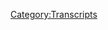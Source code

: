 {{Transcript
    | title         = [[724: August 7-11, 2003]]
    | caption       = [https://knowledgefight.libsyn.com/724-august-7-11-2003 Listen to this episode on Libsyn]
    | episodeNumber = [[724: August 7-11, 2003|724]]
    | length        = 01:28:12
}}

{{MessageBox
    | header     = Warning: Bot Generated Content
    | text       = This transcript was automatically generated by transcription software and likely contains many mistakes and misattributions. Please check the audio for definitive quotes, attribution, and context.
    | image      = N3yvass4myg91.webp
    | imagewidth = 50px
    | id         = warning
}}

{{TranscriptBlock
    | name      = Alex Jones
    | timestamp = 00:04
    | text      = Red Alert. Red alert. Red alert. Red Alert knowledge five days. Damn, Jordan I'm sweating knowledge party.com It's time to pray. I have great respect for knowledge. Knowledge. I'm sick of them posing as if they're the good guys shank me or the bad guy knowledge. Dan and Jordan knowledge fight need money Andy and Sandy are stopping Andy and Cam handy in Kansas. Bray and the Kansas you're on the airplanes rolling. Huge fan. I love your world
}}

{{TranscriptBlock
    | name      = Unknown Speaker
    | timestamp = 00:53
    | text      = knowledge by
}}

{{TranscriptBlock
    | name      = Alex Jones
    | timestamp = 00:55
    | text      = now knowledge fight.com
}}

{{TranscriptBlock
    | name      = Dan
    | timestamp = 00:59
    | text      = Hey everybody, welcome back. Now try it out. I'm sure we're gonna do like sit around worship at the altar of saline and talk a little bit about Alex Jones.
}}

{{TranscriptBlock
    | name      = Jordan
    | timestamp = 01:06
    | text      = Oh, indeed. We are Dan Jordan. Dan. Jordan, quick question for you. What's your brightspot
}}

{{TranscriptBlock
    | name      = Dan
    | timestamp = 01:11
    | text      = Ooh, that was that wasn't
}}

{{TranscriptBlock
    | name      = Jordan
    | timestamp = 01:13
    | text      = our best execution of them was down. That was that was off.
}}

{{TranscriptBlock
    | name      = Dan
    | timestamp = 01:17
    | text      = Were you trying to come up with memories of Hey, dude,
}}

{{TranscriptBlock
    | name      = Jordan
    | timestamp = 01:19
    | text      = no, honestly, I was thinking about ways to keep water from getting into your window. Yeah,
}}

{{TranscriptBlock
    | name      = Dan
    | timestamp = 01:25
    | text      = there's had an idea of recording this in the afternoon in Chicago after a massive rainstorm, flash flooding and what have you. Oh, yeah. And right. When you showed up to record, I discovered that there was a grotto warming in the middle of my living room. Yeah, there was a little I had a hot tub. globalists in it.
}}

{{TranscriptBlock
    | name      = Jordan
    | timestamp = 01:50
    | text      = There were things laying eggs, there was a bio diverse ecosystem being built around this. This oasis in your home.
}}

{{TranscriptBlock
    | name      = Dan
    | timestamp = 01:58
    | text      = Yeah, I had no idea that somehow there was a leak or something and like it was just just a nightmare. And so hopefully, that's the only one in the house. Yeah. Great, so that's fun. That's not my brights.
}}

{{TranscriptBlock
    | name      = Jordan
    | timestamp = 02:12
    | text      = Yeah, no, that's not your bright spot. What is your bright spot today
}}

{{TranscriptBlock
    | name      = Dan
    | timestamp = 02:14
    | text      = buddy? My bright spot is it is officially today. The end of the dreamy creamy summer. That's true. And I will be crossing the 100 ice creams later this evening. I've not had it yet. But I had I started the day off share with a frosty Chino from from Wendy's. What it's a
}}

{{TranscriptBlock
    | name      = Jordan
    | timestamp = 02:39
    | text      = frosty in a cappuccino.
}}

{{TranscriptBlock
    | name      = Dan
    | timestamp = 02:41
    | text      = Well, no, it's yeah, it's like a like coffee. But then like the cream is Frosty. Frosty ice cream that
}}

{{TranscriptBlock
    | name      = Jordan
    | timestamp = 02:47
    | text      = that was an idea that took five minutes. Yeah. And thank
}}

{{TranscriptBlock
    | name      = Dan
    | timestamp = 02:51
    | text      = God, no need to rework that at all. Fantastic. Nine out of 10 I love that. Yeah, it's good. That was
}}

{{TranscriptBlock
    | name      = Jordan
    | timestamp = 02:59
    | text      = some that was some enterprising employee 20 years ago is just like, Hey, buddy, I got an idea. I'm just gonna put some frosty in your drink. Yeah,
}}

{{TranscriptBlock
    | name      = Dan
    | timestamp = 03:05
    | text      = yeah. I want to end things with one of the suggestions that you actually had that I have not taken you up on yet. And that is the insomnia cookie, I believe. Cloud cookie Ice cream. Ice Cream Sandwich you said was too much. It's gonna blow your head off. Yeah, so I'm going to finish things off this evening with that. The dreamy creamy summer perfect. man bought ice creams.
}}

{{TranscriptBlock
    | name      = Jordan
    | timestamp = 03:28
    | text      = Yeah. 100 is a lot. I liked that. You got 99 on the morning of that's a good I might
}}

{{TranscriptBlock
    | name      = Dan
    | timestamp = 03:34
    | text      = have had a number of things that I had already had, you know, padding, padding the stats a little bit. Let's
}}

{{TranscriptBlock
    | name      = Jordan
    | timestamp = 03:42
    | text      = see. Let's see. What's it? What's it? What's the difference between a rebound with five seconds left to go in the game and a rebound with 20 minutes? It all goes on the ball going on there?
}}

{{TranscriptBlock
    | name      = Dan
    | timestamp = 03:51
    | text      = Right? It's all the stat sheet and I think there's some lessons that I've learned that I'd like to impart on the audience. classics are classics for a reason. Yeah. There's there's some things that you think like your basic ASCE 711 or grocery store Ice Cream Sandwich comes in the white wrapper? Yep.
}}

{{TranscriptBlock
    | name      = Jordan
    | timestamp = 04:13
    | text      = Good never never since you were three years old you've eaten one you don't know who make make those
}}

{{TranscriptBlock
    | name      = Dan
    | timestamp = 04:20
    | text      = there's something to it and don't don't scoff now there's a reason that those are still in business yep, that's because a fantastic second thing don't don't get too weird. Like okay, so Frosties on the subject of frosty ah, when I was growing up there was a chocolate frosty how's it right now there's a vanilla frosty there's a strawberry frosty? It
}}

{{TranscriptBlock
    | name      = Jordan
    | timestamp = 04:45
    | text      = took them a long it took a lot longer to get to vanilla, then it really shows
}}

{{TranscriptBlock
    | name      = Dan
    | timestamp = 04:49
    | text      = true. Yeah, they're not worth it. Now click frosty is great. It's yeah. Is it supposed to be Yeah. McDonald's they have a McFlurry m&m and Oreo. Right, they've tried to branch out and every time it has been a whiff, don't do it. Yeah. Well stick to the Safe Ocean don't get
}}

{{TranscriptBlock
    | name      = Jordan
    | timestamp = 05:10
    | text      = put Oreos and they can put Reese's in there but they don't put raisins they put like the Reese's Pieces and those are just
}}

{{TranscriptBlock
    | name      = Dan
    | timestamp = 05:15
    | text      = I can't put those in I think that McDonald's doesn't have a deal with recent I think that could be an issue. I think Reese hates Ray Kroc or something just they won't give them rights.
}}

{{TranscriptBlock
    | name      = Jordan
    | timestamp = 05:25
    | text      = Man recent McDonald had to fight for
}}

{{TranscriptBlock
    | name      = Dan
    | timestamp = 05:32
    | text      = I also think that things like like a Dairy Queen like a blizzard. It's fine.
}}

{{TranscriptBlock
    | name      = Jordan
    | timestamp = 05:39
    | text      = Peanut Buster parfait I think was I didn't have one of them. I haven't had one in years but I remember the ice cream the peanuts the fudge and then the ice cream the peanuts the fudge the triple layer or whatever. Amazing.
}}

{{TranscriptBlock
    | name      = Dan
    | timestamp = 05:53
    | text      = It might be great for a child I worked at Dairy Queen when I was younger and I have terrible memories of making daily and what have you and I don't want to I don't want to open that can of worms. Yeah. Be other good defined? You know? Whatever. Other things custard superior to frozen yogurt. Yeah, for sure. Now some of these fucking overpriced as ice cream pints are so overrated. Yeah, I have no business charging as much as they do
}}

{{TranscriptBlock
    | name      = Jordan
    | timestamp = 06:28
    | text      = those parfait ones. Those are a scam. There's like this much ice cream with them. And then No, that's bullshit.
}}

{{TranscriptBlock
    | name      = Dan
    | timestamp = 06:35
    | text      = And oh, are you talking about those ones that are like the Sunday cup?
}}

{{TranscriptBlock
    | name      = Jordan
    | timestamp = 06:37
    | text      = Yes. Yeah,
}}

{{TranscriptBlock
    | name      = Dan
    | timestamp = 06:39
    | text      = they are disgusting. There's too much universal. Gross.
}}

{{TranscriptBlock
    | name      = Jordan
    | timestamp = 06:41
    | text      = Yeah.
}}

{{TranscriptBlock
    | name      = Dan
    | timestamp = 06:43
    | text      = Yeah, that's another thing. big loser of the bracket. For sure. No wasn't a bracket. Yes. The bunny tracks by blue bunny. Oh, they make a they make a bar on a stick? Yeah. I've never heard of it. It's too much too much too much. It's busy. There's like stress stripe of fudge in it. There's peanuts. There's Hellboy right? Rabbit shaped. Caramel filled chocolate. No, no, I don't know what I'm eating. Yeah. So we'll see how this ice cream sandwich closes things out. But I'm excited for it. And the you know, buttons are going out periodically. They're going out sporadically. Even though the dreamy creamy summer has ended. This will go on for the next couple of months or so people will be getting buttons because I woefully underestimated. Hey, come on. I underestimated the demand last time and I thought it'd be about the same. No, no, no, no, no. No 1000s of buttons. Difference. I have had to enlist the help of a business. Yeah. Frankly,
}}

{{TranscriptBlock
    | name      = Jordan
    | timestamp = 07:46
    | text      = I feel for the first time ever, why
}}

{{TranscriptBlock
    | name      = Dan
    | timestamp = 07:48
    | text      = have any likely to make this many buttons. So I've had to outsource it. So there are some folks who have been curious about like, Hey, I haven't gotten my button yet. But some people are posting pictures. It's because they're going first come first serve basically in the email inbox. Yep. And even though the dreamy, creamy, summer's over, I want to keep these fundraisers on the GoFundMe open until we're done sending out the buttons. So if people care to chip in and support these great causes, there's a link please. Yeah. And yeah, that's enough of my bright spot. What's yours?
}}

{{TranscriptBlock
    | name      = Jordan
    | timestamp = 08:22
    | text      = My bright spot today, Dan? is there's a new show called Bee and Puppycat. Yeah, I know. It is. But it's made by some of the people who made Adventure Time. So it is not. It's more like that surreal, uncanny point of view on a certain like, almost magical, magical girl. You know, like Sailor Moon kind of thing. But imagine a more like it's, it's a modern woman trying to deal with shit. And then stuff goes crazy, you know? And that's kind of but then also it's so very mundane at the same time. That it it balance things It balances things out with a almost non existent chiptune soundtrack. It's really really interesting and good. I don't know if I would recommend it.
}}

{{TranscriptBlock
    | name      = Dan
    | timestamp = 09:14
    | text      = Be is it like bills? Yes, bills are piling up and then you have to have superpowers hopefully
}}

{{TranscriptBlock
    | name      = Jordan
    | timestamp = 09:19
    | text      = take our jobs. Okay. Yeah. 100% that at the end of the day, if you if she achieves his or her goal, she gets like 50 bucks. Like with with magical powers. All of this shit going on. One time she gets paid and change. You know, like it is a tough life out there for an intergalactic superhero of sorts.
}}

{{TranscriptBlock
    | name      = Dan
    | timestamp = 09:38
    | text      = Is she a bee? No, she
}}

{{TranscriptBlock
    | name      = Jordan
    | timestamp = 09:40
    | text      = is not a bee. She's just a regular old gal.
}}

{{TranscriptBlock
    | name      = Dan
    | timestamp = 09:42
    | text      = Okay, yeah, well Oh, not check it out. It does sound interesting, and I'm glad you're enjoying it. Yeah,
}}

{{TranscriptBlock
    | name      = Jordan
    | timestamp = 09:48
    | text      = it's enjoyable.
}}

{{TranscriptBlock
    | name      = Dan
    | timestamp = 09:49
    | text      = So Jordan today we have an absolute go over and we're going back to the past because I have been dealing with some stuff and I want to have a little treat. And I always find going back to the past. Be a treat much better. And like Alex is off on Monday, doing his Andrew Tate interview is going to air. Oh, yeah, that's right. And, you know, he's half out the door as talk to Bannon on Friday. Oh, shit. Yeah. And so yeah, the past called me back end, and we'll talk about that. But here, before we get into any of this business, let's take a little moment say hello to somebody who wants Oh, that's great idea. So first, Jill l thank you so much. You are now policy walk.
}}

{{TranscriptBlock
    | name      = Alex Jones
    | timestamp = 10:27
    | text      = I'm a policy wonk. Thank
}}

{{TranscriptBlock
    | name      = Jordan
    | timestamp = 10:28
    | text      = you very much.
}}

{{TranscriptBlock
    | name      = Dan
    | timestamp = 10:29
    | text      = This person said that the name is supposed to be pronounced like it was in The Witcher and I have not watched The Witcher I played the Witcher three, but it was on mute. So I had subtitles. I didn't. I don't know how anybody pronounces anything. So as best I can tell, it's brandy Lyon. Thank you so much. You are now policy walk.
}}

{{TranscriptBlock
    | name      = Alex Jones
    | timestamp = 10:46
    | text      = I'm a policy wonk.
}}

{{TranscriptBlock
    | name      = Jordan
    | timestamp = 10:47
    | text      = I want it to be brand Deleon of some sort, you know. I don't really remember that. Anyway. Thank you very much.
}}

{{TranscriptBlock
    | name      = Dan
    | timestamp = 10:54
    | text      = might be right. Yep. Next Jason. Watch Neon Genesis. Evangelion love Madison, thank you so much on our policy walk.
}}

{{TranscriptBlock
    | name      = Alex Jones
    | timestamp = 11:01
    | text      = I'm a policy wonk. Thank
}}

{{TranscriptBlock
    | name      = Jordan
    | timestamp = 11:02
    | text      = you very much. You're
}}

{{TranscriptBlock
    | name      = Dan
    | timestamp = 11:03
    | text      = smiling. Yeah, that's
}}

{{TranscriptBlock
    | name      = Jordan
    | timestamp = 11:04
    | text      = Neon Genesis. Even Galleon Oh, sorry. No, no, do not apologize. But it's an anime.
}}

{{TranscriptBlock
    | name      = Dan
    | timestamp = 11:11
    | text      = I guess that I think I've heard someone mention it. Yeah.
}}

{{TranscriptBlock
    | name      = Jordan
    | timestamp = 11:13
    | text      = So it's an anime about forcing these children to pilot giant organic robots to defeat the existence of separation between consciousness
}}

{{TranscriptBlock
    | name      = Dan
    | timestamp = 11:28
    | text      = so child soldiers with a real like, oh, hard Psych.
}}

{{TranscriptBlock
    | name      = Jordan
    | timestamp = 11:33
    | text      = They don't they don't shy away from the child and child soldier. They torture that kid. I mean, boy, there's memes about just getting the robot if you hear somebody say like getting the robot towards that meme, it buries decades of torture.
}}

{{TranscriptBlock
    | name      = Dan
    | timestamp = 11:49
    | text      = I liked easy kind of like not that heavy kind of entertainment. And that's why I listened to Alex Jones all the time.
}}

{{TranscriptBlock
    | name      = Jordan
    | timestamp = 11:56
    | text      = On this now the last four episodes are live action surreal adventure nonsense.
}}

{{TranscriptBlock
    | name      = Dan
    | timestamp = 12:03
    | text      = Yeah. Next Daniel Jordans, dreamy, creamy space hash. Thank you so much for now policy walk.
}}

{{TranscriptBlock
    | name      = Alex Jones
    | timestamp = 12:07
    | text      = I'm a policy wonk. Thank
}}

{{TranscriptBlock
    | name      = Dan
    | timestamp = 12:08
    | text      = you very much. And Sofia in Scotland. Thank you so much. Sure. Now policy walk.
}}

{{TranscriptBlock
    | name      = Alex Jones
    | timestamp = 12:13
    | text      = I'm a policy wonk. Thank
}}

{{TranscriptBlock
    | name      = Dan
    | timestamp = 12:14
    | text      = you very much, Sofia. And we got a technocrat up in the mix here, Jordan. So my Infowars obsessed coworker is started buying pills. I'm sure it's from Alex, I'm becoming a technocrat to balance. bring balance to the fight. Thank you so much. You're now a technocrat.
}}

{{TranscriptBlock
    | name      = Alex Jones
    | timestamp = 12:27
    | text      = I'm a policy wonk.
}}

{{TranscriptBlock
    | name      = Unknown Speaker
    | timestamp = 12:30
    | text      = Telling you brilliant
}}

{{TranscriptBlock
    | name      = Alex Jones
    | timestamp = 12:31
    | text      = someone someone Solemate sent me a bucket of poop daddy sharp. Jar Jar Binks has a Caribbean black action. He's a loser. Little little Katie, baby. I don't want to hate black people. I renounced Jesus Christ. Thank
}}

{{TranscriptBlock
    | name      = Dan
    | timestamp = 12:47
    | text      = you so much. Thank you very much. Now, Jordan. Yeah, we left off on August 6 2013 or 2003. Right. The last time we were in the past. And so we picked up there and listen to the seventh. And it's just man, it is desert. Yeah. Yeah, that is to a tee. He ends up having a little bit of a roundtable with a couple pastors who are complaining about how like they're trying to run a scam where they give teachers credentials, but they aren't licensed to do it. Why is everyone so bad?
}}

{{TranscriptBlock
    | name      = Jordan
    | timestamp = 13:18
    | text      = Boy, I don't know. Yeah, I don't know. Yeah.
}}

{{TranscriptBlock
    | name      = Dan
    | timestamp = 13:20
    | text      = So it's kind of a snooze. And I had to skip past
}}

{{TranscriptBlock
    | name      = Jordan
    | timestamp = 13:23
    | text      = it roundtable with pastors is never fun,
}}

{{TranscriptBlock
    | name      = Dan
    | timestamp = 13:26
    | text      = right. So we get to Friday, August 8. And there's actually something that I found really fascinating. And I think this is an incredibly helpful, teachable episode about Alex and how he operates. And the story that he tells has to do with the child protective services. Sure. And his feelings surrounding it obviously thinks that they're just out to kidnap your children. Yeah,
}}

{{TranscriptBlock
    | name      = Jordan
    | timestamp = 13:48
    | text      = we've we've interacted with the imaginary CPS in the past. We're Yes.
}}

{{TranscriptBlock
    | name      = Dan
    | timestamp = 13:53
    | text      = So he starts off the episode talking about this. There are
}}

{{TranscriptBlock
    | name      = Alex Jones
    | timestamp = 13:58
    | text      = over a million and a half million and a half children taken each year by federally funded child kidnapping services. That can't be true. And the argument is, well, you know, there are abusers out there. Yeah, you have criminal laws for that. You have police for that. And in the past it was the churches and or private county organizations that handled it. There were still a lot of problems with orphanages and and abuse there as well, because statistically, governments and agencies and orphanages, public or private, abused kids more than parents statistically, so it's kind of a catch 22 You take kids from abusers, and give them to people statistically that have an even bigger pension for abuse where criminals of all types are attracted because they can then abuse people who are defenseless, and that's just the you know, go go go get a master's degree in criminology and you'll find out all about it. Okay,
}}

{{TranscriptBlock
    | name      = Jordan
    | timestamp = 14:55
    | text      = you go get a Master's
}}

{{TranscriptBlock
    | name      = Alex Jones
    | timestamp = 14:58
    | text      = it's a crime yes to Statistics.
}}

{{TranscriptBlock
    | name      = Jordan
    | timestamp = 15:01
    | text      = You don't get to tell me to do that.
}}

{{TranscriptBlock
    | name      = Alex Jones
    | timestamp = 15:03
    | text      = Why am I there? But I have to tell you, I mean, if you're the daughter or son of a crack dealer, you don't have a problem, folks. They don't want you. But if you're middle class, if you don't know your rights, they will get in a year $200,000 of federal funds, if they can string your toddler out on Ritalin, Prozac, oh, yeah, this is admitted.
}}

{{TranscriptBlock
    | name      = Dan
    | timestamp = 15:27
    | text      = So this is, this is something he's, there's a lot of this is pretty standard stuff. Yeah. From Alex's point share. Something that needs to be brought up to is this notion that the, like, Child Protective Services doesn't need to exist, because there are criminal laws for this. Yes. A little bit of a weird perspective. Oh, the
}}

{{TranscriptBlock
    | name      = Jordan
    | timestamp = 15:50
    | text      = cops will come steal a kid and then they'll raise them in the precinct. And that's where we get cops.
}}

{{TranscriptBlock
    | name      = Dan
    | timestamp = 15:56
    | text      = Sure. I think that sounds like a fun crowd that you might watch. I think it's silly to act like this. Because there are laws. And there are people who need to be specialized in dealing with certain laws, particularly sensitive type situations like family dynamics, and abuse, though. And that's not that's not something that you would want to entrust to your normal beat copper, just as someone who doesn't have some training in that field,
}}

{{TranscriptBlock
    | name      = Jordan
    | timestamp = 16:32
    | text      = of course. So if you don't have CPS, then you just have to take a unit inside to the police department and turn them into CPS basically, yeah, yeah. No matter what you do for someone to accomplish the job you're looking for, right? Someone has to be there?
}}

{{TranscriptBlock
    | name      = Dan
    | timestamp = 16:48
    | text      = Or do you have to create a situation where like, we don't do anything proactive, we don't do anything that is trying to, you know, address situations. And instead what we do is when there's something when you get a murmur of like there's some abuse going on, we send in just your normal detective in there. And I guess they arrest the parents and the kids can fend for themselves. I
}}

{{TranscriptBlock
    | name      = Jordan
    | timestamp = 17:10
    | text      = mean, it does feel like what they're doing is okay, so your your parents are gonna go to jail. You're gonna be fine in this house by yourself. Alright, good. Cool. Well, we'll see you later. Check in on your once a week or so we'll bring you some book.
}}

{{TranscriptBlock
    | name      = Dan
    | timestamp = 17:23
    | text      = Eight. I don't know what the the alternative for what Alex? I guess it's just the churches will take care of everything. It's kind of the same thing he has about like people not having insurance. Yeah, it's like, yeah, doctors at churches will take care of you. charities will do a unity aid. That's great. Yeah, some of that stuff was it would be great if there was more of it, but relying on it institutionally and structurally seems like it's just a way to not, you
}}

{{TranscriptBlock
    | name      = Jordan
    | timestamp = 17:46
    | text      = know, we we created a government because we wanted community aid on a bigger level. Right. That's why we all pay the government to then provide community aid.
}}

{{TranscriptBlock
    | name      = Dan
    | timestamp = 17:56
    | text      = It's yeah, it's something like that. Yeah. So Alex has a story about CPS taking a child and I do not believe that this is true.
}}

{{TranscriptBlock
    | name      = Alex Jones
    | timestamp = 18:03
    | text      = I've been to the hospitals, okay. Where the mothers had a newborn baby, no criminal record and got some welfare you know, it was recommended with her first baby. Oh, come to the city hospital. It'll be paid for, you know, oh, I'll get some help. Come in sign here. Take the kid you're at risk. Because you're both you know, working blue collar jobs, but you got a house. Take the first kid at birth. What and then I'm there to watch this woman. We go there and there's police stalking around. You name it. They're trying to make her sign documents or threatening or Mike's got a hidden camera getting footage of this or telling her he better do it right now and the cops in Donegal shown his teeth What's your problem? To go?
}}

{{TranscriptBlock
    | name      = Jordan
    | timestamp = 18:51
    | text      = So then the cops are
}}

{{TranscriptBlock
    | name      = Alex Jones
    | timestamp = 18:54
    | text      = arrested throw us out of the hospital. And then I witnesses that were still there. So they just grabbed her and squeezed her arm. We talked to her, of course on the TV show, wave your arm and said sign it. She did and I better grab the kid. That's it, folks. Yeah,
}}

{{TranscriptBlock
    | name      = Dan
    | timestamp = 19:10
    | text      = I don't I don't believe that this story as its told, although you do make a really good point. And I guess Alex's response to that would be the cops are only doing this because the CPS makes them do something like that. I ensure therefore there's a workaround. Okay. Yeah, but this is I mean, this is scary. If you're listening, this is something to be scared of.
}}

{{TranscriptBlock
    | name      = Jordan
    | timestamp = 19:28
    | text      = Yeah, I suppose the cops coming in and stealing your baby in broad daylight with all of these people around witnessing it, and only one of whom is apparently retelling the story. All of those people in the hospital all of the doctors, nurses, all of the rest of the people never told this story once but he and Mike
}}

{{TranscriptBlock
    | name      = Dan
    | timestamp = 19:47
    | text      = Hanson, his cameraman secretly recorded footage of this play is conspicuous in its absence. I've not seen this and I've watched a lot of his content even from back in these times. It's documentaries and what have you. I think this would be pretty cool. looking stuff. Boy,
}}

{{TranscriptBlock
    | name      = Jordan
    | timestamp = 20:00
    | text      = if I was telling this story, I'd be like, You know what, let's play that footage right now. It'd be good. It'd be helpful. It'd be contextual. But I
}}

{{TranscriptBlock
    | name      = Dan
    | timestamp = 20:07
    | text      = think that it's more just a misrepresentation of something that he wants to present as this. They're going to steal your kids, but they are going to steal a particular kind of kid.
}}

{{TranscriptBlock
    | name      = Jordan
    | timestamp = 20:16
    | text      = Oh, yeah, I bet there's, there's no as your if you're a crack dealer, they
}}

{{TranscriptBlock
    | name      = Dan
    | timestamp = 20:21
    | text      = don't want your kid. Right. Right. Right. Alex says to make things a little bit more explicit,
}}

{{TranscriptBlock
    | name      = Jordan
    | timestamp = 20:25
    | text      = I was gonna say,
}}

{{TranscriptBlock
    | name      = Alex Jones
    | timestamp = 20:26
    | text      = and then it got even sicker. We then got the actual brief, where they had had her flagged on the computer, for the next time she went to a hospital. This is basically they were just picking the apple tree, kidnap her second kid. They knew she was an easy push over her and her husband, you know, poor white folks. They go in and you know, these are prized babies, folks. I mean, they admitted their price because the white they get a lot of money on a million the adoption after a couple of years of of siphoning off money for for raising them a bit. This is all admitted. It's all
}}

{{TranscriptBlock
    | name      = Dan
    | timestamp = 21:04
    | text      = admitted. They want okay, these prize white babies.
}}

{{TranscriptBlock
    | name      = Jordan
    | timestamp = 21:09
    | text      = Right, right. What's the going? What's the going rate for a white baby these days?
}}

{{TranscriptBlock
    | name      = Dan
    | timestamp = 21:13
    | text      = I don't know. But I don't think this is a major concern for the child protective services. Although for Alex, it seems to be front and center. And all of this is being brought up. And this is the theme. And basically the entirety of this episode should because Alex has found a story in the Denver Post that is going to this is just going to basically spiral from here,
}}

{{TranscriptBlock
    | name      = Alex Jones
    | timestamp = 21:34
    | text      = okay, I can't stand it anymore. I'm pulling my hair out. I'm watching criminals engage in kidnapping. And then nothing's done to them. This was the Denver Post who's outraged. There's normally no socialist and for all this, but it's even outraging Diane Carmen. Now, this is the Denver Post on infowars.com. We're updating it right now. Agency seizure of baby still a sad mystery. Victoria Good luck. sat in the sweltering living room. I've heard Westminster home Monday afternoon, our breasts bobbing under the weight of so much milk, or baby girl born early Friday morning was in protective custody, protective custody, or five other children weren't. The kids picked out of the window and played quietly is Adams County Social Worker interviewed the parent and inspected the house and the family environment. Now they've already kidnapped the kid once you get to this, but now they're stomping around the house no warrant. You get through the threatening people and they don't even care.
}}

{{TranscriptBlock
    | name      = Dan
    | timestamp = 22:37
    | text      = So it's wild to learn that in 2003, the Denver Post was a socialist publication, especially considering Vidya was operated by media news group incorporated, the second largest newspaper conglomerate in the country. kind of seems like Alex might just throw that word socialists around randomly like it doesn't mean anything
}}

{{TranscriptBlock
    | name      = Jordan
    | timestamp = 22:53
    | text      = might mean just I disagree with them from time to time.
}}

{{TranscriptBlock
    | name      = Dan
    | timestamp = 22:57
    | text      = Or they don't explicitly endorse the severely right wing politics that I love.
}}

{{TranscriptBlock
    | name      = Jordan
    | timestamp = 23:02
    | text      = I haven't met him at a kk k meeting. Yeah, I haven't seen him. They're socialists. So this
}}

{{TranscriptBlock
    | name      = Dan
    | timestamp = 23:07
    | text      = is a story about a woman who had her child taken temporarily by child protective services. But there are some very important details in the story that are going to be interesting to see if Alex ignores because the reality of the story does not work for the narratives that Alex is trying to build up about the CPS. Oh, yeah, they do. If you lie,
}}

{{TranscriptBlock
    | name      = Jordan
    | timestamp = 23:25
    | text      = ah, that's such a good trick. Yeah. Why do they always get away with that?
}}

{{TranscriptBlock
    | name      = Dan
    | timestamp = 23:30
    | text      = So here Alex gets more into the story. The Reverend
}}

{{TranscriptBlock
    | name      = Alex Jones
    | timestamp = 23:32
    | text      = Heidi McGinnis, of North Presbyterian Church and says that social workers and Denver Health Medical Center mistakenly assume good luck. And her husband, Phillip gates were homeless. Now that's what they said. And often, they told the woman that we've been to a bunch of these, it can't leave, stay right here. We've got people coming to help you with some services. And the police come in, they stand on each side, they'll grab them by the arms will go now it's time to shine. They do this out in the open.
}}

{{TranscriptBlock
    | name      = Dan
    | timestamp = 23:59
    | text      = So one of the sources that cited in the article is their pastor. McGinnis. Right. And they again, it's a speculated that the hospital thought that they were homeless. Yeah. And so Alex raves about it a little bit, covers the story a little bit more.
}}

{{TranscriptBlock
    | name      = Alex Jones
    | timestamp = 24:16
    | text      = Hospital officials contact Denver Department of Human Services about their concerns for the child's safety on Saturday on Sunday morning, two day old sunshine Gates was whisked away. Or as Miss McGinnis describes they stole our baby. Sue Kob Human Services spokeswoman said she did not comment on the case. Instead, she talked about policy, praising her words carefully. When we get a referral. We're obliged to follow up on it. She said we rely heavily on family cooperation. Oh God, no Fifth Amendment.
}}

{{TranscriptBlock
    | name      = Jordan
    | timestamp = 24:50
    | text      = I mean, yeah.
}}

{{TranscriptBlock
    | name      = Dan
    | timestamp = 24:51
    | text      = So if you're just listening to Alex, you would not have very important context about this story that he's reading and it's entirely intentional on his part. He tells the story he wants the audience to hear and hides the details that are inconvenient for his ability to spin a bullshit yarns. The biggest piece of information he's leaving out is that the family was unhoused. A couple years prior and good luck husband was, quote, pretty sure that this had to do with outdated medical record, right. He believed that there was a misunderstanding that stemmed from medical records they had on file being from a time when they were experiencing homelessness, which makes the whole thing kind of make a lot more sense, right, right, over the years since they've had tons of temporary addresses. So you can kind of understand how none of these would necessarily be in the medical records. And CPS would be tasked with offering resources to an unhoused family having a child right. The second thing that Alex is not telling his audience is that the baby was put in CPS custody on Sunday and was returned to his good luck on Monday evening. It's something that's unfortunate and may not have been handled perfectly and maybe shouldn't have happened. And likely, if you know, better record keeping was done by all parties involved. It wouldn't have been this wasn't a kidnapping. And it lasted around 24 hours, right? It was about the amount of time that they needed to correct their clerical error and do the paperwork. Right, right. The third thing that Alex is leaving out in that for now, but we'll have to address later is that good luck is Navajo and her husband is Lakota. Alex is not bringing this detail up because he's trying to do this whole jag about how the system is really after white children. He expressed right and to address that dynamic, not existing in this big story he's covering would be kind of suspicious, especially if indigenous people rights dead and it leads to another major problem for his entire narrative. According to a 2017 release from the National Indian Child Welfare Association, quote, research and data from the states tells us that American Indian slash Alaskan Native children are disproportionately represented or over represented in the child welfare system nationwide, especially in foster care. This means that higher percentages of AI slash a n children are found in the child welfare system than in the general population. The over representation of AI A n children often starts with reports of abuse and neglect at rates proportionate to their population numbers but grows higher at each major decision point from investigation to placement, culminating in the overrepresentation of AI a and children in placements outside the home. One study found that due in large part to systemic bias, where abuse has been reported AI a and children are two times more likely to be investigated two times more likely to have allegations of abuse, substantiated, and four times more likely to be placed in foster care than white children. Right. This disproportionality has gotten worse in the time sense. But the rates, it was still significant in 2003. But this is a dynamic that Alex is not equipped to deal with. He doesn't actually care about fixing real problems of how the CPS operates. And he's actually averse to even acknowledging those problems because for him, the CPS narrative is really just a vehicle for him to engage in white grievance. Yeah, it to the extent that he will ever acknowledge that these are, you know, a Navajo mother and a Lakota father, he only will recognize it in it like now they're going to do it to us now they're doing it right. That is the way that he views this. And actually looking at the real dynamics is counterproductive for him. I
}}

{{TranscriptBlock
    | name      = Jordan
    | timestamp = 28:19
    | text      = mean, it's and it's just such fucking bullshit of like, you are you are at symptom number seven of the problem. That is why were they unhoused in the first place. Let's start fucking way back when, when What world are we allowing that to happen? And then you go back even further, and you go, not only are they on House currently in our terrible system, but they are from a people who were genocided by everybody. And we're not
}}

{{TranscriptBlock
    | name      = Dan
    | timestamp = 28:48
    | text      = disproportionate taking of children is not not a part of
}}

{{TranscriptBlock
    | name      = Jordan
    | timestamp = 28:57
    | text      = the thing that we're doing
}}

{{TranscriptBlock
    | name      = Dan
    | timestamp = 28:59
    | text      = Yeah. Oh, my God understood in its proper context, this story that Alex is covering is a prime opportunity to discuss this very clearly discriminatory pattern and how these government entities treat Native families. Further, it could be an opportunity to discuss the ways that benign mistakes like out of date medical information can lead to really difficult situations, but they don't necessarily have to lead to disasters. Either of these options would bring new real useful information to his audience, but neither would create the feelings that he wants to evoke, namely, that all white people are under attack and the government is coming to take your children. Yeah, taking note of the details that Alex chooses to ignore about stories is often a really important part of understanding his editorial process and illustrating what it actually is that he considers important, right? The truth is informing the audience isn't important. The truth itself isn't. But spreading racially based fear is pretty super important. Yeah, and I want to be totally clear about this. Alex is excluding information actively and intentionally so the audience doesn't get the full picture. After he comes back from break he continues reading the article and this is fucking damning.
}}

{{TranscriptBlock
    | name      = Alex Jones
    | timestamp = 30:07
    | text      = Good luck said she told the hospital admissions personnel her dress but while I was there people kept coming up to me and asking if this is right she swarmed because a lot of them get tons of cash. She She didn't understand it didn't understand the new Nike ad for sheshe pool we live in the family had lived in Denver area. Much and again it goes on.
}}

{{TranscriptBlock
    | name      = Dan
    | timestamp = 30:30
    | text      = Here's what Alex accidentally started reading and then stopped himself mid sentence, quote, good luck said she told hospital admissions personnel her address but while I was there, people kept coming up to me and asking me if this is right. She didn't understand it. The family had lived in a Denver area homeless shelter for about six months in 1999. And later in a basement apartment provided by a member of the church where Philip Gates has become an ordained elder. It's just one chapter in the family's struggles. Right. Alex? You heard him say they had lived in a Denver area and then stopped at right there. Yep, right there at the word homeless because that validates why there might have been concerned that went awry. Obviously not handled perfectly in this situation. But it gives an explanation for why this situation is happening. Right? Why there was cause for the people to think that maybe she was on housed right. And he can't let that be. It has to be a random thing where there's evil intent on the part of the CPS people. He's lying to his audience. And it's so clear when you hear him drop off right there when reading this. It's so fucking obvious.
}}

{{TranscriptBlock
    | name      = Jordan
    | timestamp = 31:39
    | text      = Yeah, that's, that's fucked. That's just fucked. I'm actually more. I'm happier when he's making shit up whole cloth, because that's just sad and evil. Like that's an actual bad
}}

{{TranscriptBlock
    | name      = Dan
    | timestamp = 31:54
    | text      = thing to do. Well, it also very clearly shows that he didn't read this before he decided to dedicate an entire show to anti CPS narratives based on or at least, sort of
}}

{{TranscriptBlock
    | name      = Jordan
    | timestamp = 32:07
    | text      = bolstered by this kind of bullshit. Well see,
}}

{{TranscriptBlock
    | name      = Dan
    | timestamp = 32:11
    | text      = yeah, at least seemingly precipitated by him reading this story. Yeah, yeah. This story is the launching point for him to have a show all about the CPS and the evils of it. Right. And he does he is didn't even read it. He didn't even read it.
}}

{{TranscriptBlock
    | name      = Jordan
    | timestamp = 32:25
    | text      = This was before he spent three hours every morning reading, and then did his show and then spent five hours every evening reading. This was before he got serious dad and started doing a lot more drugs.
}}

{{TranscriptBlock
    | name      = Dan
    | timestamp = 32:38
    | text      = Yeah, yeah, I'm sure. So this is also bullshit.
}}

{{TranscriptBlock
    | name      = Alex Jones
    | timestamp = 32:41
    | text      = Okay, guy, he was a troubled policeman said he was shot while working on a joint investigation with the US Drug Enforcement Administration. It goes on to talk about the family. This guy's a veteran cop and have been a church and a member. I mean, and then you're not gonna get your kid back. Understand that? They don't care. They want this to be in the paper
}}

{{TranscriptBlock
    | name      = Jordan
    | timestamp = 33:05
    | text      = they already get. By this time. Yeah.
}}

{{TranscriptBlock
    | name      = Alex Jones
    | timestamp = 33:09
    | text      = Oh, man. Wow. That is just absolutely amazing.
}}

{{TranscriptBlock
    | name      = Dan
    | timestamp = 33:19
    | text      = Alex Alex's not telling his audience that the family had already got the kid back by the time the article he's reading was published. He's also stopping himself from disclosing the part where it says that gates is permanently disabled because of that shooting that he mentioned, which naturally would be even more cause for child welfare services to be interested in providing whatever assistance they can. Yeah, this stuff works against Alex's narrative, though, so it's censored from the most uncensored and most unfiltered news program in the world. Totally. Alex likey. Everyone just hates him because he's too truthful, though. Really? I mean, like, that's the reason that everyone thinks he's a piece of shit. Yeah, yeah. Not because he's a no. Intentional liar. speaks
}}

{{TranscriptBlock
    | name      = Jordan
    | timestamp = 33:58
    | text      = truth to power, if threatens the people, you know, I mean, it is it is so weird when we can separate it because he's doing a radio show. But essentially, if she was there holding her baby, he wouldn't be looking in their eyes screaming, you're never gonna get that baby back. Yeah. And then she's like, I'm holding and he's like, This is crazy. Just out of that. These people are 1984 and all over the place here. I'm holding the baby. Well, but he's on the radio. So it's like, oh, I don't even notice this person isn't
}}

{{TranscriptBlock
    | name      = Dan
    | timestamp = 34:30
    | text      = exactly existing. They're supposed to just abstract Yeah, he doesn't give a shit. Yeah. Doesn't matter. Doesn't matter. It is fake emotion. And I mean, why
}}

{{TranscriptBlock
    | name      = Jordan
    | timestamp = 34:39
    | text      = are real? Is that a? Is that a conversation that we need to have with Alex of like other people?
}}

{{TranscriptBlock
    | name      = Dan
    | timestamp = 34:45
    | text      = I know that we do think that he has a bit of a solipsism to him. He has trouble with object permanence. That's
}}

{{TranscriptBlock
    | name      = Jordan
    | timestamp = 34:51
    | text      = definitely true. So yeah, I
}}

{{TranscriptBlock
    | name      = Dan
    | timestamp = 34:53
    | text      = don't know. It's certainly more in the present than it was in the past, but maybe it's maybe it's always been
}}

{{TranscriptBlock
    | name      = Jordan
    | timestamp = 35:00
    | text      = there. Yeah, you know, if you give your children John Birch books before you teach them object permanence, I think we wind up here.
}}

{{TranscriptBlock
    | name      = Dan
    | timestamp = 35:07
    | text      = So yeah, you have just this real nonsense demonstration here. Yeah. That he has. He's lying very intentionally about this article as a way to push his anti CPS politics. So look, it goes to another break, check that maybe he accidentally read the article there. And
}}

{{TranscriptBlock
    | name      = Jordan
    | timestamp = 35:30
    | text      = that's a bad idea. He had a good chance.
}}

{{TranscriptBlock
    | name      = Alex Jones
    | timestamp = 35:33
    | text      = In Austin, Texas. In your poor and blue collar, go in for some help having your child about a third of the time they take your kid.
}}

{{TranscriptBlock
    | name      = Jordan
    | timestamp = 35:46
    | text      = That's so many times.
}}

{{TranscriptBlock
    | name      = Alex Jones
    | timestamp = 35:49
    | text      = They, they have gotten the child back when I say they're never getting their child back again. They're probably going to show back over and over and over and over again. In many cases, and this happened mainly because he was a police officer. Is why they're doing this.
}}

{{TranscriptBlock
    | name      = Dan
    | timestamp = 36:04
    | text      = Yeah, that's why it happened. Yep. So he read the article, because he's correcting himself that they got their kid back. Right. Right. Right. Yeah, he's aware of that information now. But you know, assuming that he has read the article, he now knows, you know, the thing that he's censored himself from saying, and now he's just saying it's because the guy is a cop. But he's, he's not a cop. No, he was a cop. 22 years ago was shot. Yeah. In the line of duty. Yeah. And is permanently disabled. For is now a church elder, right. So great. I could work yeah, I just think this is trash. I find it to be awful. And then it gets even worse, because this whole pageant goes on for quite a while. And then Alex has a guest. And it says water filter sponsor. Sure.
}}

{{TranscriptBlock
    | name      = Alex Jones
    | timestamp = 36:51
    | text      = I mean, he's got a few filters. The only I know, it's not reverse osmosis, that will actually remove this garbage. And it's portable. It's awesome. Jim, thanks for being on with the show. Always a pleasure, Alex. And by the
}}

{{TranscriptBlock
    | name      = Water Filter Salesman Jim
    | timestamp = 37:06
    | text      = way, I always enjoy listening to your rant and rave. I don't know where you get all your information. You've got to be a prodigy to get all this stuff and cram it in your head and get it
}}

{{TranscriptBlock
    | name      = Alex Jones
    | timestamp = 37:13
    | text      = out. I mean, it's my webmaster one way it's my wife. It's it's Paul Joseph Watson. It's a people that email me all these. This is what I got stacks of stories this bad today, and I've already spent 35 minutes on it. I mean, the paper has to admit this is evil.
}}

{{TranscriptBlock
    | name      = Dan
    | timestamp = 37:31
    | text      = Yeah, it's I find it really sad. I mean, they're in a commercial relationship. So you don't expect necessarily pushback. It's just weird to be like, God, you are so smart. You got so much information in that been after we've just listened to him make shit up. I mean, and intentionally leave out information that is illuminating about a story there
}}

{{TranscriptBlock
    | name      = Jordan
    | timestamp = 37:55
    | text      = is there is that con man kind of feel that you just like, It still blows my mind whenever you feel that actual con man feeling of that person saying, Wow, you are smart, right? You somebody's clearly making everything up. And it's just like, they got taken in. And that's
}}

{{TranscriptBlock
    | name      = Dan
    | timestamp = 38:13
    | text      = it again, it's the commercial relationship makes it like he just put he's putting that aside and blowing smoke.
}}

{{TranscriptBlock
    | name      = Jordan
    | timestamp = 38:19
    | text      = Yeah, I would imagine that if you have reservations now is not the time.
}}

{{TranscriptBlock
    | name      = Dan
    | timestamp = 38:23
    | text      = Yeah. So the other thing that I was thinking about that, I think is a really good point. That is that Alex could recognize every piece of information about this article and still tell the story that he wants to tell. Yeah, he would have a more difficult time with it. Perhaps he could not paint the picture that the CPS is randomly just accusing people of being on housed or something. And like using that false accusation as an excuse to steal their child, he perhaps couldn't do that. But you'd have to open it, you could open it up into a like, that is not caused to take someone's job. Sure, sure. Sure. You know, there's there's ways that he could incorporate all this information, but it's more difficult. And it's more difficult in a way that leads you to actual solutions. Yeah, it leads you to reforming the system that is there as opposed to creating a cartoonish version of it to be mad about and demand to be demolished. And ultimately,
}}

{{TranscriptBlock
    | name      = Jordan
    | timestamp = 39:19
    | text      = it just simply allows you to identify as I mean, despite Alex insisting that this only happens to white people, it allows you do identify with somebody non white, which cannot happen on this show. They're bolted.
}}

{{TranscriptBlock
    | name      = Dan
    | timestamp = 39:36
    | text      = So Alex take some calls. And naturally he gets calls from people who have situations with the trouble with the children. Yeah, absolutely. Yes, type stuff. They made it up in there. So he's got a color. And this color is having a difficult time with her child. And Alex has some weird things to say.
}}

{{TranscriptBlock
    | name      = Caller 1 (724)
    | timestamp = 39:55
    | text      = It got to the point she was diagnosed with ADHD by the time Whoa, yeah. But by the time the state was done with her, she had nine different labels and psychiatric labels to take her from you and put around in California. Well, she was given to, actually the father who abandoned her at birth, who has a history of abuse in this situation, but she was sent to live with him. And
}}

{{TranscriptBlock
    | name      = Alex Jones
    | timestamp = 40:22
    | text      = now she do and now she's,
}}

{{TranscriptBlock
    | name      = Unknown Speaker
    | timestamp = 40:25
    | text      = she's a mess. I mean, she just her life has been very hard. And well, you
}}

{{TranscriptBlock
    | name      = Alex Jones
    | timestamp = 40:31
    | text      = need to tell her you need to. I wish I had time to talk to her in person, I would look in her eyes and say Energize. Right, these bonds, in the name of Jesus Christ, what if she really has faith, I'm telling you, I've seen people healed of this bond, and she needs to get off all drugs, Alex would have faith, he'll
}}

{{TranscriptBlock
    | name      = Jordan
    | timestamp = 40:49
    | text      = Wow, yeah, he would put his hand on her forehead and push her to the floor. And then when she stood up, she would go back and live with her mom
}}

{{TranscriptBlock
    | name      = Dan
    | timestamp = 40:57
    | text      = and our dies. I don't remember exactly where this woman is calling for. But I think that they're really dancing over something if this child was given the custody was given to father who hasn't been in her life who lives in a different state. There's something going on here. And it's not just she got these diagnoses that I disagreed with, yeah, that there's something really messed up here. There's a larger story and dealing with people who are telling these stories and being like, yeah, you're totally
}}

{{TranscriptBlock
    | name      = Jordan
    | timestamp = 41:32
    | text      = right. Yeah. Especially if they're unreliable narrator seems really irresponsible.
}}

{{TranscriptBlock
    | name      = Jordan
    | timestamp = 41:38
    | text      = I mean, yeah, you wouldn't, I wouldn't want to be like, you know, I mean, what you should do, I guess is say, Thank you for your call, and then stop talking. But I mean, if you wanted to keep talking, then you'd have to ask like further probing questions like, Okay, well,
}}

{{TranscriptBlock
    | name      = Dan
    | timestamp = 41:53
    | text      = he doesn't do that. Exactly. They just yell about how CPS
}}

{{TranscriptBlock
    | name      = Jordan
    | timestamp = 41:56
    | text      = Oh, you're, you're totally right. No, you're totally right. Yeah.
}}

{{TranscriptBlock
    | name      = Dan
    | timestamp = 42:00
    | text      = And then the caller says this, and it just bums me the fuck out.
}}

{{TranscriptBlock
    | name      = Unknown Speaker
    | timestamp = 42:05
    | text      = And I just really want to thank you for your strength and your conviction, Alex, and I listened to you just about every day as often as I can. I stopped doing what I'm doing to listen and learn on what I've learned, and I've lost a lot of friends along the way, and I've lost a lot of my family.
}}

{{TranscriptBlock
    | name      = Alex Jones
    | timestamp = 42:21
    | text      = So that's what happens in Nazi Germany. A lot of people want to serve the Hitler system. A lot of people want to serve out all Hitler. And so they don't like you saying what Hitler's doing is wrong. They think all this is normal.
}}

{{TranscriptBlock
    | name      = Dan
    | timestamp = 42:36
    | text      = Yeah, that is a bummer. That's cold shit.
}}

{{TranscriptBlock
    | name      = Jordan
    | timestamp = 42:39
    | text      = Yeah, yeah. Yeah, that's, boy,
}}

{{TranscriptBlock
    | name      = Dan
    | timestamp = 42:43
    | text      = I study your broadcast. And I tell people in my life about it, and I've lost friends and family. Yeah. Because,
}}

{{TranscriptBlock
    | name      = Jordan
    | timestamp = 42:50
    | text      = yeah, I mean, when you start with my child was sent to live with a father she didn't really know, in a different state. And then end with, I've lost friends and family because I tell them all about what Alex Jones says to me, then, I mean, you're starting to put some things together. There's not that's not the full picture.
}}

{{TranscriptBlock
    | name      = Dan
    | timestamp = 43:14
    | text      = And it's so bad for I know, Alex can't behave any other way. Really. But it's so bad for him to be like, yeah, that's because they can't handle the truth. They love worship. Yeah, he's just doubling down on this. This abusive influence. Yeah,
}}

{{TranscriptBlock
    | name      = Jordan
    | timestamp = 43:27
    | text      = you're never gonna see a cult leader be like, Hey, listen, you might be going a little bit too far with my bullshit about you step back. Right? Go out, go go hang out with your friends at the at the Sonic or whatever it is you kids do and then come back and we'll get back into this cult stuff.
}}

{{TranscriptBlock
    | name      = Dan
    | timestamp = 43:42
    | text      = This is supposed to be a fun con. And
}}

{{TranscriptBlock
    | name      = Jordan
    | timestamp = 43:45
    | text      = you're really bumming me out late, lady. I'm just trying to screw people out of money. And now you're telling me I'm hurting others.
}}

{{TranscriptBlock
    | name      = Dan
    | timestamp = 43:52
    | text      = So this is gonna be tough for me to look in the mirror. But I will try and deal to match all of my mirrors. I'll deal with my wounds by rubbing money. Feel better buy another house. So that's a bummer. And I think we need to feel a little bit better by going to something a little more fun. And that is, it's time to go to Alex's memories of his past corner. Oh, I like it. Here's a fun story about Alex in high school. Another dead dog? No, oh,
}}

{{TranscriptBlock
    | name      = Alex Jones
    | timestamp = 44:22
    | text      = no. It's just what they do. And I've seen it 1000 times, folks. I was a trait eight plus two years in high school. I screwed around with
}}

{{TranscriptBlock
    | name      = Jordan
    | timestamp = 44:31
    | text      = oh, I phone calm.
}}

{{TranscriptBlock
    | name      = Alex Jones
    | timestamp = 44:34
    | text      = didn't go to school and you know, quite a bit play hooky, all that stuff. But by the time I was a sophomore, sophomore, into my sophomore year, Junior Senior, by the time I was a senior, I was making 100 100 100 198 99 I mean, my report card was a joke. It was so good. I think when that is a joke that year, it was a 99 average. It was ridiculous. That was somebody You got 100 So of course, you know, they get all the awards. Yeah, so I was done with school. That's why too many credits. So, you know, they had me in their first period to be a assistant. I would walk around and bring them down to the class for people that had to come to see the counselor. Little did I know that the secret police, you know, to be set up or whatever, it'd be brought to the principal.
}}

{{TranscriptBlock
    | name      = Dan
    | timestamp = 45:23
    | text      = So that's so Trump right there, man. It's like my, my report card was so good. It's a joke.
}}

{{TranscriptBlock
    | name      = Jordan
    | timestamp = 45:27
    | text      = Yeah, like what best report card in this is 2003. Man, they were born for each. They really were.
}}

{{TranscriptBlock
    | name      = Dan
    | timestamp = 45:34
    | text      = So apparently Alex at this point in high school is getting perfect grades and basically every class and also he's constantly having sex with and impregnating adult women as well as fellow students and getting abortions, and he's a Satanist. So he's being recruited into a satanic ring run by the elites and rock wall to stop him from fulfilling his destiny of being the linchpin in God's plans to vanquish the devil. Also, at some point in the middle, he uncovered a drug dealing conspiracy, the Roswell police department who threatened to kill him, right. His dad didn't move him to Austin. Yeah, also, he's getting into constant street fights because black people wouldn't stop harassing him because he was white. Right? Also, he smoked crack a couple of times. He did say what an amazing, almost unbelievable backstory. It is. I think, unbelievable is the operative word there.
}}

{{TranscriptBlock
    | name      = Jordan
    | timestamp = 46:20
    | text      = I would say I would say a little bit overstuffed. If I was if I was describing the plot of this movie here. I would say overstep streamline. Yeah, streamline focus on a few important details. So
}}

{{TranscriptBlock
    | name      = Dan
    | timestamp = 46:32
    | text      = look, I didn't get good grades in high school, and I did end up dropping out. Before I went to college, I dropped out of high school. But I was friends with a lot of nerds. Yeah. All right. Yeah. And I knew I was friends with the guy who was the valedictorian of the class before me, a year older than me. And, look, they don't just choose one person who gets accolades. Like, no, there's like, first of all, I dropped out of high school and I was a national merit scholar. Of course he was so there are National Merit Scholars are all kinds of people who get scholarships to college course there is the valedictorian, there's like, there's sometimes co valedictorians, there are the other like Kume, loud, even like in in high school Share, Like I remember there being like four people who were like the, like, not not like President, Vice President treasurer. But there was like the valedictorian of the crowd. Who were like, got real damn good grades.
}}

{{TranscriptBlock
    | name      = Jordan
    | timestamp = 47:29
    | text      = Yeah, if Alex
}}

{{TranscriptBlock
    | name      = Dan
    | timestamp = 47:30
    | text      = was second to what guy who got all
}}

{{TranscriptBlock
    | name      = Jordan
    | timestamp = 47:32
    | text      = What do you mean? It's borderline Bronze, Silver, Gold Medals kind of situation
}}

{{TranscriptBlock
    | name      = Dan
    | timestamp = 47:39
    | text      = nonsense. Also, in high school, my buddy Cole, he helped out with the counselor's office going around and delivering passes to students who had appointments. So they could be, you know, they wouldn't be counted as tardy or truant in their class chair, and that dude definitely didn't have all A's. He just had an open period, and the counselors liked him. But I guess now it's his case. They were really trying to secretly deputize him or some shit.
}}

{{TranscriptBlock
    | name      = Jordan
    | timestamp = 48:00
    | text      = I think that would have been the first step. You know, like, we've talked about the school to prison pipeline, but we don't talk about the school to globalism pipeline,
}}

{{TranscriptBlock
    | name      = Dan
    | timestamp = 48:07
    | text      = right. It goes through the counselor's office. Absolutely. Who else would be there?
}}

{{TranscriptBlock
    | name      = Jordan
    | timestamp = 48:11
    | text      = They're not busy. Yeah, the counselors
}}

{{TranscriptBlock
    | name      = Dan
    | timestamp = 48:13
    | text      = loved cool. I would sometimes come and help him hand out passes, because I would just skip class. Yeah, why not? And they would always like, whenever he would walk in, they'd be like, big sexy. It was the best they
}}

{{TranscriptBlock
    | name      = Jordan
    | timestamp = 48:27
    | text      = love. That is great. That is great.
}}

{{TranscriptBlock
    | name      = Dan
    | timestamp = 48:29
    | text      = So yeah, apparently for Alex, it was much darker.
}}

{{TranscriptBlock
    | name      = Jordan
    | timestamp = 48:31
    | text      = Like a, like a more collegial relationship between teachers and students in high school. That was not the case. For me. It was very, very confrontational. And I'm sure that was probably mostly my fault. I feel like
}}

{{TranscriptBlock
    | name      = Dan
    | timestamp = 48:43
    | text      = you know, it went both ways. For me some some teachers, it was very confrontational. And then some were far more like, treated treated you like a almost like a little equal.
}}

{{TranscriptBlock
    | name      = Jordan
    | timestamp = 48:53
    | text      = You know, there was that what am i by by? My favorite teacher did say like, well, if they didn't fuck around with you, then they wouldn't have had a problem as as like a like, that's probably not what you should tell to a 14 year old, but not probably not. But I mean, you did have a point. Yeah. He didn't fuck around with me. And we had a great time. Yeah. I had a
}}

{{TranscriptBlock
    | name      = Dan
    | timestamp = 49:13
    | text      = broadcast production class and the teacher was guy named Ron wibit. It was the best and T. I was in the class three years in high school. I had a key to the room because I had like an editing bay. And so I would come like after hours and edit video and stuff. And so the class was mostly just about making stories for the public access. Like there was a show called 16 minutes. Ah, that was the schools. The students make stories about the local community. And then rotten wood bins, the whole stuff 60 minutes, but you'd only get 16. Yeah, and so we were just told we could make whatever stories we wanted. Sure. And so I would not something you should tell a 14 year old I just want a story about how secretly chess club was like a hotbed of communism at the high school. And so I had my friend Matt, pretend to be like we I did a plant and like one of the guys in the chess club was a friend of mine. And so he played along with it great. The guy who sponsored the chess club, like the teacher, and I also unfriendly was messing around. He was all about it. Yeah, that's the story that I turned it in to be aired. Ron, he was just like, he would always just back, Dan, you're killing me. But he'd still he'd still put it on. Oh,
}}

{{TranscriptBlock
    | name      = Jordan
    | timestamp = 50:30
    | text      = that's good stuff. Yeah, I like it. I like that. Okay, that's, that's a good teacher move where you're like, you're doing this wrong. But also, come on, baby, you're on the screen.
}}

{{TranscriptBlock
    | name      = Dan
    | timestamp = 50:41
    | text      = So anyway, Alex was a Gestapo for the counselor's office or something.
}}

{{TranscriptBlock
    | name      = Jordan
    | timestamp = 50:46
    | text      = I mean, man, that's just one of those things that I hate when people lie about why Why would you lie about it,
}}

{{TranscriptBlock
    | name      = Dan
    | timestamp = 50:54
    | text      = though? Because your thing I'm credibly insecure,
}}

{{TranscriptBlock
    | name      = Jordan
    | timestamp = 50:57
    | text      = I know. But like, the only thing I've learned after high school is how stupid all of the information on the tests was, because the better information was everywhere else. Yeah,
}}

{{TranscriptBlock
    | name      = Dan
    | timestamp = 51:07
    | text      = yeah. I mean, I think if you do well in school, and you're proud of it, there's nothing to be ashamed of. That's great. I think that if you didn't do well in school, and you're lying about it, because you want people to think you did well in school,
}}

{{TranscriptBlock
    | name      = Jordan
    | timestamp = 51:22
    | text      = that's not good. No, that's got you got to stop doing that. Just be like, hey, hey, listen, I didn't get good grades in school. See, now we're off to the races buddy, right. Easy peasy.
}}

{{TranscriptBlock
    | name      = Dan
    | timestamp = 51:31
    | text      = Eminem line stupid his shit. Rich's fucking the way you do it. So Alex has another story from his youth in school? Yeah. Well, this one's a little bit longer, because it's a little bit confusing
}}

{{TranscriptBlock
    | name      = Jordan
    | timestamp = 51:44
    | text      = Ronson for all of this. So this would be an episode that he is he's listening to this story being like, What the fuck? He shouldn't be allowed to
}}

{{TranscriptBlock
    | name      = Dan
    | timestamp = 51:51
    | text      = say that. We're gonna need a fact check.
}}

{{TranscriptBlock
    | name      = Alex Jones
    | timestamp = 51:53
    | text      = Ronson here. I'm down there. And I've told the story a few times. Let me tell him briefly then I'll go to Jim and others. I'm down there. This is Anderson High School. And we had some, some some some general at the time, literally, Army Reserve general Lisara. What was his name as our as the principal. And I would actually do the work and he just loved it. He'd he'd order me around, I don't know, giant pallets of paper and do all this stuff. And I didn't care. And one day, I mean, it was like a month for school got out. I had this horrible headache. And I knew I said, I'm getting the flu. And it you know, 17 years old, I still had to call mommy so I could drive home, you know, had my Mustang out in the parking lot. Like all around the nurse's office, you get types of diversity goes Oh, yeah. 101 Looks like you're getting the flu. And I'm like, Yeah, I just want to go home. Because well, before you call your mother. You're pretty good looking. And I mean, what's real good. Look at it. 70 and white. Now blond hair blue eyes up at the beginning, but 185 pounds, what a weight. And I will just look like British Lee. Folks. There's photos of me out there on the internet. The one Thompson one of my friends sent a picture of me in white to the paper and I got put in the paper. I was about 20. But the point is she's hitting on me pretty good luck. And she's a blonde herself. 30 years old. She goes, yeah, she goes, you use drugs. And I go, I'm wearing a polo shirt slacks and top cider shoes. And I go Do I look like I use drugs? Yes. I mean, at that time, I didn't even drink coffee. I go, I don't even drink coffee. I remember this very crisp memory. This just won't you never want to you know, she started hitting on here. You know, you ever want to go out? I guess it was about a month ago. I was at a high school. So she was there was like a month or so guys. She was she was hitting on me. I'm sure and so I'm sitting there and this is happening. And she says he's drugs and I go no, she was like, you like speed? I should know. I just told you I don't smoke marijuana. Why are you asking me all this? I want to give you watches me every morning and first period. Walk around in there, you know doing all the work for these people. I brought supplies into her before when it came off the truck. And she says well, I want to give you the card to a doctor. You got a lot of energy. He shoved out Ritalin. It's like speed you'll like it. Weed folks.
}}

{{TranscriptBlock
    | name      = Dan
    | timestamp = 54:23
    | text      = Okay, yeah. So he had a flu. The nurse wanted to fuck him. And also she wanted to give him speed because he had a lot of energy. So let's get him more energy. Is this I am this is the story that happened?
}}

{{TranscriptBlock
    | name      = Jordan
    | timestamp = 54:37
    | text      = I am. Here's the way here's how I feel like this story actually happened. Alex was kind of sick. Not that sick wanted to go home anyways, so he's gonna give his mom a call, gets the temperature and like, okay, and then well, I've got you here. Let me ask you a question. Are you doing drugs right now?
}}

{{TranscriptBlock
    | name      = Dan
    | timestamp = 54:58
    | text      = It's I mean, that's possible. And then it's like, hey, you know you have give me drugs and fuck me you have ADHD, you know?
}}

{{TranscriptBlock
    | name      = Jordan
    | timestamp = 55:05
    | text      = So there's this medication out there. I don't know, maybe it might help you deal with some of your, you're trying to fuck me. Great, great. No, no, go home, go home, please. I have a story. That's so glad school is gonna be out in a month.
}}

{{TranscriptBlock
    | name      = Dan
    | timestamp = 55:18
    | text      = I have a story that's kind of close to this, but it's not really a teacher trying to pick me up. But in college, I went to the Student Health Center because I had strep throat. And I couldn't I couldn't swallow pills. I didn't know what was going on. I hadn't. I hadn't had it before. And so like I had a terrible fever. And so the guy who was the doctor at the Student Health Center, gave me some liquid steroids. Oh, to take and he did say, careful. This is what the rappers rap about.
}}

{{TranscriptBlock
    | name      = Jordan
    | timestamp = 55:53
    | text      = That's, that's the way you do it. And it's
}}

{{TranscriptBlock
    | name      = Dan
    | timestamp = 55:56
    | text      = not like he was trying to give me drugs. No, that was a little bit inappropriate. But in a delightful, I really enjoyed it.
}}

{{TranscriptBlock
    | name      = Jordan
    | timestamp = 56:02
    | text      = Yeah, that's great. Also the very, what would I say? uptight way of describing this is what the rappers rap about.
}}

{{TranscriptBlock
    | name      = Dan
    | timestamp = 56:12
    | text      = He might have said the rapper is singing about love. Yeah, that's that's taking up another level wasn't like an old out of touch person or anything. So he's a professional framing of it is phrasing was still weird. But yeah, I can still remember that. 20 years later, is a delightful moment where I'm like, 100 Something fever, just like unable to, like swallow a pill. Like, hey, this is the purple stuff.
}}

{{TranscriptBlock
    | name      = Jordan
    | timestamp = 56:34
    | text      = Every now and again. There are those moments where I'm like, what if I could run into that person? You know, after it's because there's tons of those little memories you have where you're like, This person has no idea that because they flicked a penny at me 20 years ago at that is in my brain forever. Like I want to go talk to them and have them have that very validating feeling of I have no idea what you're talking about, sir. Like that kind of thing.
}}

{{TranscriptBlock
    | name      = Dan
    | timestamp = 56:59
    | text      = I think you would probably come off real crazy because you, you'd be like, Alright, here's what happened. Here's what
}}

{{TranscriptBlock
    | name      = Jordan
    | timestamp = 57:05
    | text      = important this is to me. No, this is how important it is me you don't care at all, but I need to bother you.
}}

{{TranscriptBlock
    | name      = Dan
    | timestamp = 57:11
    | text      = So we get we had a fun time in that corner of Alex's remembrance. Yeah, yeah. Nonsense.
}}

{{TranscriptBlock
    | name      = Jordan
    | timestamp = 57:18
    | text      = Why was the Satanism in that story? non existent? Yeah, I want more Satanism and all of these stories? Well,
}}

{{TranscriptBlock
    | name      = Dan
    | timestamp = 57:23
    | text      = actually, the school nurse was working on behalf of the Satanist or trying to get on speed that helps. Yeah, in order to take him away that his connection with God because he was going to be so important in the plot again, later on. We solved it. Yep. So now something really fucked up happens. Okay, I can't believe that this happened. Alex has the dad from the Denver Post story on as a guest No. Yes. No. Yes, no.
}}

{{TranscriptBlock
    | name      = Alex Jones
    | timestamp = 57:50
    | text      = So let's go ahead and go to the Reverend Heidi McGinnis, of the North Presbyterian Church, saying the social workers are out of control. And oh, yeah, that's putting it lightly. And of course, the husband as well, the father and Mr. Gates, who are now both on the show with us. Thanks for coming on. I appreciate it. Who would like to make some comments about what's developed first, the Reverend or, or Mr. Gates? We got people on speakerphone. For something's whistling in the background.
}}

{{TranscriptBlock
    | name      = Dan
    | timestamp = 58:34
    | text      = So yeah, he has them on, which is crazy, because this is so much more disrespectful. He hadn't read the article before he got on air. But they had booked them as guests on that show. Yeah, it's it. I was I was floored by this. Listen,
}}

{{TranscriptBlock
    | name      = Jordan
    | timestamp = 58:49
    | text      = if you do like a nightly talk show. I didn't. I didn't think that Jon Stewart read every book of the person he was interviewing that night. I bet he skimmed through it. I bet he did his best for every book.
}}

{{TranscriptBlock
    | name      = Dan
    | timestamp = 59:01
    | text      = I bet he read more than some people might
}}

{{TranscriptBlock
    | name      = Jordan
    | timestamp = 59:04
    | text      = think I bet he read a copy equate to a say single article. I bet he read more than 1000 words of every single one of those books. I would guarantee it.
}}

{{TranscriptBlock
    | name      = Dan
    | timestamp = 59:18
    | text      = Well, those like those interviews are probably booked pretty well in advance. Yeah, I think one of the things that's really weird about this is like this is 2003. Like his wife is probably booking the show. Right? I mean, like, he doesn't have a big team at this point. He doesn't have his Daria, nope, he, it's how did this happen? I understand the booking happening. Sure. It makes sense to me. Sure. You can reach out to them see if they want to come on and do an interview happens two seconds. Absolutely. How does it happen that you know you're going to do this interview and you don't read the article. You with the story? Essentially,
}}

{{TranscriptBlock
    | name      = Jordan
    | timestamp = 59:56
    | text      = how is it that you didn't even have somebody He give you the Cliff's Notes version of the article.
}}

{{TranscriptBlock
    | name      = Dan
    | timestamp = 1:00:04
    | text      = Yeah. You know, how do you have to correct yourself that they got their kid back?
}}

{{TranscriptBlock
    | name      = Jordan
    | timestamp = 1:00:07
    | text      = I mean, that's crazy. That's crazy. That is the central thing to the story.
}}

{{TranscriptBlock
    | name      = Dan
    | timestamp = 1:00:12
    | text      = How do you seem to be caught off guard in the middle of the story that the guy is a cop? Yeah, that's not good. No, that's pretty big detail. So, look, they don't talk about the past homelessness. shallick steers away from a lot of the like, germane issues, right? Because he wants to just talk about like, hey, let's talk about how evil these be. He
}}

{{TranscriptBlock
    | name      = Jordan
    | timestamp = 1:00:31
    | text      = wants to talk shit.
}}

{{TranscriptBlock
    | name      = Alex Jones
    | timestamp = 1:00:33
    | text      = Normally a social worker will count to you know what that term is? Yeah. Normally that's an Indian American term. Well, normally they will do it. Yes. After the victory. Was there a child grabbing celebration? Did she make any comment or was there a smile?
}}

{{TranscriptBlock
    | name      = Mr. Gates
    | timestamp = 1:00:54
    | text      = I believe she stepped out of the hallway and she was out in the hallway for a while. We were not sure what went on. But the charge nurse that was in charge of the of the Lord there said that she was kind of upset by what had happened out there. We didn't get her version of what was but we stayed in the room.
}}

{{TranscriptBlock
    | name      = Alex Jones
    | timestamp = 1:01:15
    | text      = The charge nurse was upset by what she saw. She saw a vampiric celebration dance, and let it rattle, folks, I've seen them do it. So you watched a culture of death dance as this must have been horrible.
}}

{{TranscriptBlock
    | name      = Dan
    | timestamp = 1:01:32
    | text      = She did the robot out in the
}}

{{TranscriptBlock
    | name      = Jordan
    | timestamp = 1:01:34
    | text      = hallway. I was gonna say what is the vampiric celebration?
}}

{{TranscriptBlock
    | name      = Dan
    | timestamp = 1:01:37
    | text      = Well, it's the robot because it's dehumanizing. It's taking a human and taking on the characteristics of a robot.
}}

{{TranscriptBlock
    | name      = Jordan
    | timestamp = 1:01:43
    | text      = Do vampires traditionally want robots? Yes. Oh, I did not know that. Okay,
}}

{{TranscriptBlock
    | name      = Dan
    | timestamp = 1:01:49
    | text      = in Alex's world, the metaphorical robots or metaphorical vampires want literal robots. See,
}}

{{TranscriptBlock
    | name      = Jordan
    | timestamp = 1:01:56
    | text      = because I'm seeing something more along the lines of like, Ray Lewis is celebration dance in because this is 2003. Right. So Ray Lewis and the Baltimore Ravens still wrecking the world? You know, yeah. And so I'm assuming that, like, she burst out of the door, and then like, Did one of the die with the things? You know what I'm saying? Yeah. Have you seen the dance I
}}

{{TranscriptBlock
    | name      = Dan
    | timestamp = 1:02:19
    | text      = have? I don't know. I don't know what they're doing. So yeah, Alex just wants to create these images. These like evil images that are that are evocative for the audience. The story is good for bringing those up and selling them to the audience. So healing is what's important when
}}

{{TranscriptBlock
    | name      = Jordan
    | timestamp = 1:02:39
    | text      = he interjects before he's like, like, he's talking to the Father. And the father is trying to tell the story. And so whenever Alex says, like, Oh, she was smiling, wasn't G he's like, Well, I mean, she did leave the so he's implanted into that guy's mind before we even go any further, that it's possible, in fact, likely and then later, guaranteed and true that she did it, then we're
}}

{{TranscriptBlock
    | name      = Dan
    | timestamp = 1:03:04
    | text      = not entirely even sure based on the way he's telling this, like what the charge nurse was talking about, like, did you think it was inappropriate? What went on totally in the room, the conversation that the the CPS people had with the mother? It's unclear, but it doesn't really matter on the show, because it's all just just fuel on the fire of hating the CPS. Yep. So one of the things that is clear is that the Reverend McGinnis and his father are both upset with the CPS. And one of the things that they want to make clear is that there should be ways to stop these processes when they're being done in error. Right. You know, they're not talking about overthrowing the CPS Galaxy safeguard, right? If there is something that is erroneous, outdated information that people are acting on, there should be a way to put a halt in the proceedings. So they don't go so far as to remove a child Exactly. When you're just going to have them away for 24 hours or whatever. Like it's, there should be safeguards, basically. Yeah. And Alex is not in agreement on this. Oh, of
}}

{{TranscriptBlock
    | name      = Heidi McGinness
    | timestamp = 1:04:11
    | text      = course, we want to say that there are many dedicated social workers who are certainly not that do act in good faith. And we're certainly not declaring war on them. What we what we are really shocked about is that there is no mechanism in place to put a brake brake on these proceedings, because, you know, Alex, I think you're listening audience and I we know that on hospitals, on weekends, hospitals, usually the offices have kind of a slowing down effect. And what we're shocked and outraged about is the great speed with which this child was yanked away from her mother's death by
}}

{{TranscriptBlock
    | name      = Alex Jones
    | timestamp = 1:04:47
    | text      = declaring war. They declared war on us. Sure. There's a few good people in the system, but when you get into the CPS area, they have a mandate by the government. I've read the documents on air. This is a business about breaking up the family. And I think if you found out the full ramifications, you'd be shocked the hospitals, city hospitals, interface with these people and actually profit from it. I just want you to know that.
}}

{{TranscriptBlock
    | name      = Dan
    | timestamp = 1:05:11
    | text      = So I think that kind of illustrates the dynamic that's involved. Yeah, there is an A with an awareness campaign, something that is legitimate on the part of this family and this this Reverend, a request something that is a structural improvement that even people within the CPS would be like, You know what, that is something that needs to be addressed. That's something that we could do a better job on.
}}

{{TranscriptBlock
    | name      = Jordan
    | timestamp = 1:05:37
    | text      = If you just said to a regular CPS employee all day, every day just like, hey, maybe we don't rip newborns from their mothers hands. Like maybe we just don't do that. They'd be like, Yeah, I think
}}

{{TranscriptBlock
    | name      = Dan
    | timestamp = 1:05:47
    | text      = that makes sense. And Alex has a different take on it, and burn it all down. And they're at odds. And you can see that Alex doesn't respect his guests perspective. Now. He wants to get them to mirror his perspective. Because that's what's important. And that's what will sell the feeling to the audience that he needs to sell them in order to keep them in that cult like state, but that one caller bummed us out earlier. No,
}}

{{TranscriptBlock
    | name      = Jordan
    | timestamp = 1:06:11
    | text      = I mean, part of it is, you know, it is a little bit like he's trying to Red Pill them at the same time. You know, like when we when we're at the trial, you know, he's trying to red pill, the jury, and he's thinking he's doing it like, on the phone right here. He's like, Don't you guys want to start a fucking war? Like, no, the war
}}

{{TranscriptBlock
    | name      = Dan
    | timestamp = 1:06:27
    | text      = has already started. No, it's not I started on us. Oh, so this was the eighth. That's a Friday. Yeah. And we're gonna jump to the Monday show, because it's kind of also a wasteland. Not much going on. But there is something really big going on.
}}

{{TranscriptBlock
    | name      = Alex Jones
    | timestamp = 1:06:45
    | text      = Okay. Paul, Joseph Watson, my webmaster, President planet.com, who's also a great writer has written his debut book. It is order out of chaos, elite sponsored terrorism and the New World Order 334 pages long. I published it. And you can get it@infowars.com or prison planet.com By linking through to our secure online shopping cart. So please take advantage of that. And Paul Joseph Watson will be joining us to talk about the Dr. David Kelly murder. Yes, there's more evidence that it's murder than a suicide and they're calling it a suicide. So with no evidence of that, so we're gonna call it a murder here. But that's where the preponderance of the evidence is going.
}}

{{TranscriptBlock
    | name      = Dan
    | timestamp = 1:07:32
    | text      = So this is about a month after Kelly died and Alex has presented literally no new information past the vague insinuations. He used to call Kelly's death a murder when he first covered it right. This is something that the Alex Jones is always right about stuff crowd should really think about the protracted long, nonsense narratives that he gets up to. Yeah. Also, I love the way that Alex catches himself mid sentence there. He's saying that the media is calling Kelly's death a suicide with no proof. And He almost said, so we're gonna call it a murderer with no proof.
}}

{{TranscriptBlock
    | name      = Jordan
    | timestamp = 1:08:02
    | text      = So he really did. He really did have a certain amount of like, yeah, if they're gonna do it, then I'll do it right back to a manager to him. Yeah,
}}

{{TranscriptBlock
    | name      = Dan
    | timestamp = 1:08:10
    | text      = right there. Oh, also, Paul's book is out. Yeah. And that is just an opportunity for me to say that in my hand. I have a copy of the great reset Alex's book. Oh my god, I unfortunately did buy a copy of it. Yeah, I bought it through Amazon, though. So Alex's enemy Bezos would make a little money which, honestly, it's just me cutting myself in both.
}}

{{TranscriptBlock
    | name      = Jordan
    | timestamp = 1:08:29
    | text      = I mean, yeah, that's, that's great. It's a double edged sword.
}}

{{TranscriptBlock
    | name      = Dan
    | timestamp = 1:08:33
    | text      = But a it sucks. I've read a little bit of it so far. Yeah, it's not good. I believe it. And we'll, we'll talk about that in greater detail at a later date. Yeah, you know, it's maybe maybe the next time we have some, like, really monumental episode number like 748 or something.
}}

{{TranscriptBlock
    | name      = Jordan
    | timestamp = 1:08:51
    | text      = What do we got now? 720. Something like that. Yeah, great. We're doing
}}

{{TranscriptBlock
    | name      = Dan
    | timestamp = 1:08:55
    | text      = some random number
}}

{{TranscriptBlock
    | name      = Jordan
    | timestamp = 1:08:58
    | text      = 737 It'll be our flight episode. Ooh, will fly. 47 Yeah. 757 777 I really don't know how high it goes. Is there a 787?
}}

{{TranscriptBlock
    | name      = Dan
    | timestamp = 1:09:07
    | text      = No, but a 777. That's like a lottery. That's like That's true. If Alex ever did a show in Vegas for 777 That's what we should count as
}}

{{TranscriptBlock
    | name      = Jordan
    | timestamp = 1:09:14
    | text      = what we would cover. Yeah.
}}

{{TranscriptBlock
    | name      = Dan
    | timestamp = 1:09:17
    | text      = Anyways, book sucks. So it is balls. Yeah. But the David Kelly narrative is now growing. It is no longer just that this was a guy who's going to blow the whistle about the Iraq War and the weapons of mass destruction. So
}}

{{TranscriptBlock
    | name      = Jordan
    | timestamp = 1:09:30
    | text      = he's hanging out with Saddam Hussein's kids. No, no, no, but it goes deep.
}}

{{TranscriptBlock
    | name      = Alex Jones
    | timestamp = 1:09:34
    | text      = Also microbiologist with link to race based weapons turning up dead, which tells me the globalist are about to start releasing that. This is from the American Free Press. Dr. David Kelly, of course, was involved in bio weapons of race specific systems. Morton Thomas, this is very important.
}}

{{TranscriptBlock
    | name      = Dan
    | timestamp = 1:09:50
    | text      = Yeah. So now
}}

{{TranscriptBlock
    | name      = Jordan
    | timestamp = 1:09:52
    | text      = I don't recall Kelly being involved at race specific systems.
}}

{{TranscriptBlock
    | name      = Dan
    | timestamp = 1:09:55
    | text      = I mean, he worked at Porton down and that means that Alex can say anything that's there. So yeah, The race specific bio weapon, people are dying. And David Kelly is an example of one of the murders that the globalists are doing to cover up their race specific bio weapon because they're about to release it. There is a preoccupation that Alex has with race specifically.
}}

{{TranscriptBlock
    | name      = Jordan
    | timestamp = 1:10:16
    | text      = Oh you think yes I wonder what race it as he wishes warts hit by a race specific.
}}

{{TranscriptBlock
    | name      = Dan
    | timestamp = 1:10:23
    | text      = I have some I have some theories.
}}

{{TranscriptBlock
    | name      = Jordan
    | timestamp = 1:10:25
    | text      = It is it is ironic that he's he's never been like and you know, what would be terrible? A race specific not buy a weapon that is a bio weapon for all other non raises was like buy a weapon. You know what I'm saying? Like, that's kind of what he wants?
}}

{{TranscriptBlock
    | name      = Dan
    | timestamp = 1:10:39
    | text      = Well, I think it's, I think that people who don't listen to his show much, you might hear some of the the COVID stuff, let's say like, especially in the early days of COVID. And he was like, as a race specific to iOS Share, share, share. And you'd think like, oh, that's an interesting angle he's going on right now realizing he does this shit all the fucking time. Like, rip race specific bio weapons are always somehow
}}

{{TranscriptBlock
    | name      = Jordan
    | timestamp = 1:11:04
    | text      = specific for a while, like, yeah, and it was it's always been like, at the end of the day, man. White people are the only people that matter. That's what he's trying to get across. That's his his raison d'etre.
}}

{{TranscriptBlock
    | name      = Dan
    | timestamp = 1:11:20
    | text      = So Paul is on and they talk about his book a little bit. But Alex has a another little little theory that if this hasn't panned out,
}}

{{TranscriptBlock
    | name      = Alex Jones
    | timestamp = 1:11:29
    | text      = we'll also here at HEB and HEB, about a half a mile from where I'm sitting around nesting right now is the clip I have in police state three where I go in, and they've got the sign up that soon we're gonna have inkless fingerprint readers will have to do it here to buy stuff to buy and sell to big purchases. Oh, I think I read that before. And I talked to her I go, what was this? Okay, to the to the police? She goes, yeah, yeah, it's hooked into, you know, Checky, when you found out that you already, so you are the driver's license database. And, well, there it is, the signs are going in. And then in, in some of the stores, the thumb scanners are going in, and simultaneously at the Home Depot by my house, guys, they pulled out just three of the checkout lanes about a year ago, they pulled out, you know, they have about 15 lanes or 12 lanes, they pulled out three, where it would be self serving, you know, scan your own stuff, do your own stuff. Well, now is in there last week, and now they've pulled out three more. Now there's six, and I've read the federal plans, they're gonna pull them all out, you're gonna go in, they're gonna say for security and see after they get the self service, and then they put the thumbprint or in which they're now doing. I mean, this is so sneaky Fox, go ahead.
}}

{{TranscriptBlock
    | name      = Paul Joseph Watson
    | timestamp = 1:12:46
    | text      = Well, we also have the article couple of weeks ago out of America, where McDonald's, they're introducing these cells that have counters as well as many different supermarkets. People need to recognize that it's not just about the government tracking what you buy, it's about them having the ability to refuse purchase on any particular product,
}}

{{TranscriptBlock
    | name      = Dan
    | timestamp = 1:13:08
    | text      = still waiting on those thumb scanners and police ID databases to go into the grocery stores. 19 years later, here,
}}

{{TranscriptBlock
    | name      = Jordan
    | timestamp = 1:13:14
    | text      = we got wireless cards, like three years ago. And like,
}}

{{TranscriptBlock
    | name      = Dan
    | timestamp = 1:13:18
    | text      = honestly, if you don't sign the back of your debit or credit card, when you use it, people are supposed to ask for your ID. And they don't do that even so. It seems like what was going on here. And Alex's theory, maybe it wasn't a real thing. And maybe the move towards automation was more about cutting down operating expenses by eliminating human workers. Also, I assumed that if this clip that Alex is describing is real, it was a woman just being like, Yeah, whatever. Yeah, it just, I don't want to talk to you. Yeah, that would make sense. Also, Paul seems to have no idea what he's talking about. Right now, McDonald's can refuse to serve you for any reason, as long as it's not because you're a member of a protected class. If someone's making a scene, they can be refused service. If you suspect that someone's drunk, you can refuse service. If someone's barefoot or wearing no shirt, you can refuse them service. As long as you're not discriminating based on protected classes, you have the right to run your business how you see fit. Like, for instance, it's not illegal for a high end restaurant to refuse to serve you if you don't fit their dress code, or like a hotel cannot take a reservation from you. If you stayed there before and you caused a problem. They can do that they can refuse service. They do have that right. Paul technically says that putting in self checkout is about being able to deny purchase of some particular product, but this makes less sense. Yeah. Is he suggesting that I might one day go to McDonald's and they'll refuse to sell me anything, but I'm a chicken because they think I've had too much red meat that day. Like that seems like what he's saying. And that's bizarre.
}}

{{TranscriptBlock
    | name      = Jordan
    | timestamp = 1:14:42
    | text      = I think I'm gonna go further. If he's saying that it's the self checkout thing that's doing it then that would suggest to me that you're bringing all of these items. You're checking out Beep, beep and you get an item that they're like, no, no, you don't get to buy eggs, right? Like I don't understand. I mean, how is that helpful? There's not even a person there to stop me. I could just steal it and put it in my bag. Right? Right. I steal shit from the self checkout line by accident all the time.
}}

{{TranscriptBlock
    | name      = Dan
    | timestamp = 1:15:12
    | text      = David Drake has the joke about everything is bananas. Bananas, but look, it is actually about this Yes. Okay, we're
}}

{{TranscriptBlock
    | name      = Alex Jones
    | timestamp = 1:15:21
    | text      = gonna be able to tax you. So no matter you'll still be able to pay cash, but they're gonna swipe the card. So it keeps a record of that, thus making it cashless. And then you're going to have all these different little taxes, depending on what you're getting. And it shows the ground hamburger won't be taxed as a fattening food, unless you buy too much of it for that month. So it's actually introducing rationing. And then they're gonna say, Well, we have to do this tracking. So tariffs on attack the food supply, see how they always have the terror excuse to implement, but then when you read their own reports, it's about taxation and control.
}}

{{TranscriptBlock
    | name      = Dan
    | timestamp = 1:15:53
    | text      = So this is dumb, but also the the tracking your purchases of food would have no effect on being able to protect the supply chain from any kind of terrorist influence, right? Like the consumer end of it would it wouldn't make any sense as an excuse for them. Yeah, to us, I find this uncompelled
}}

{{TranscriptBlock
    | name      = Jordan
    | timestamp = 1:16:11
    | text      = Yeah, you know, it is it is no be for you. It is so stupid, especially now that we know about metadata, you know, like before they had no they could track you if they have a chip on your finger. And it's like Nah, man, because your cell phone is some place, they can figure out what your day is, like, easily. That's it just done, your cell phone exists. So they know where everywhere
}}

{{TranscriptBlock
    | name      = Dan
    | timestamp = 1:16:35
    | text      = you go. So um, there is some amount of data that is available. It is not to the level that Paul is predicting.
}}

{{TranscriptBlock
    | name      = Jordan
    | timestamp = 1:16:43
    | text      = Next up, it's not enemy of the state starring Will Smith. No.
}}

{{TranscriptBlock
    | name      = Dan
    | timestamp = 1:16:47
    | text      = And this is I mean, it's far beyond that even that shorting department is true.
}}

{{TranscriptBlock
    | name      = Unknown Speaker
    | timestamp = 1:16:53
    | text      = In a similar thing to owning a mobile phone, which is seen as cool these days. Obviously, 10 years ago, it was a new development. But in 10 years, they are predicting that everyone will have this life log system, whereby your heartbeat, your brainwaves, every conversation that you have with anyone is recorded and sent straight to a government database.
}}

{{TranscriptBlock
    | name      = Alex Jones
    | timestamp = 1:17:13
    | text      = Now this wasn't Paul Watson. This is
}}

{{TranscriptBlock
    | name      = Dan
    | timestamp = 1:17:16
    | text      = madness. They were
}}

{{TranscriptBlock
    | name      = Alex Jones
    | timestamp = 1:17:19
    | text      = Pentagon DARPA released a few weeks ago, every breath every heartbeat that he tracked by scanner cameras and in Boston, Logan Airport and four others. They put the MRI scan MRI scanner that looks at your brainwaves to see if you're aggressive or upset, they need to come over to speak with you, they may ask you questions under another brain scanner to see if you're lying.
}}

{{TranscriptBlock
    | name      = Dan
    | timestamp = 1:17:39
    | text      = This is a great example of Alex is an idiot and listening to him is stupid. He's saying that there are MRIs in the airport and then reporting that it's some kind of a plan to detect aggression or nefarious intent in people. This is insane. But it's based on a kernel of truth, which is that MRI technology is used in airports, it's used to scan bags, because the idea of human application of MRI in an airport is laughable. If you've ever had an MRI done, you'll know that it's a complicated process where you are put into a big machine and then you have to stay completely still. Or else you'll ruin the pictures that the doctor is taking inside your head. While this machine angrily yells at you. Sometimes they have to give people like sedative, you have to go lunch. Yeah, imagining that you could effectively use MRI technology on something not staying completely still is absurd. And it would pretty much be useless in a crowded airport terminal. One of the primary applications of MRI tech in the airport has to do with screening liquids, because that's something that X rays are not traditionally very good with. Also 19 years later, and Paul's tenure predictions looking shitty. Does that mean like yes, it's not like there are things like data that's collected? You know, there are things about, you know, concerns about things listening, or what have you. Even though that may be true, that is a far cry from every conversation you have being recorded by some government database, every heartbeat that you have, right? Like all of this is like a system that is like, first of all, would not be useful.
}}

{{TranscriptBlock
    | name      = Jordan
    | timestamp = 1:19:11
    | text      = Exactly.
}}

{{TranscriptBlock
    | name      = Dan
    | timestamp = 1:19:11
    | text      = That's the thing. Yeah.
}}

{{TranscriptBlock
    | name      = Jordan
    | timestamp = 1:19:13
    | text      = That's the thing about it that we did that we do know for a fact
}}

{{TranscriptBlock
    | name      = Dan
    | timestamp = 1:19:16
    | text      = evil folks would have no use for that. It would be too much.
}}

{{TranscriptBlock
    | name      = Jordan
    | timestamp = 1:19:21
    | text      = It's too much information to find anything. That's why the NSA is wide sweeping program. Like when they start looking into how much use they get out of it. It's like no, now your signal to noise ratio is all noise.
}}

{{TranscriptBlock
    | name      = Dan
    | timestamp = 1:19:33
    | text      = If you have every one's heartbeat logged in something I don't know. Its heartbeat.
}}

{{TranscriptBlock
    | name      = Jordan
    | timestamp = 1:19:38
    | text      = Are you listening to everyone
}}

{{TranscriptBlock
    | name      = Dan
    | timestamp = 1:19:43
    | text      = and every single conversation and every breath? Yeah, yeah. All right. Yeah. Cool. Anyway,
}}

{{TranscriptBlock
    | name      = Jordan
    | timestamp = 1:19:50
    | text      = is that just to check in on you make sure you're okay. Yeah, a lot
}}

{{TranscriptBlock
    | name      = Dan
    | timestamp = 1:19:53
    | text      = of strong predictions coming out here. And we're gonna end this episode with like I said, the 11th isn't There's not much a little bit of Wasteland, but there's something that is fucking awesome. And it's a it's a delightful note for this episode and on and take it away P J W.
}}

{{TranscriptBlock
    | name      = Unknown Speaker
    | timestamp = 1:20:12
    | text      = I recently saw an episode of the sitcom Frasier on British television. And the promo went like this. One of the brothers joined a gun club. And to all the other characters surprise, he became friends with the other members of the club, and began to see them regularly. And throughout the rest of the show, everyone was questioning his integrity about the fact that he was hanging out with, in their words, these wacko gun knots survivalist. But the most interesting aspect came at the very end of the show, where one of the brothers walked into the gun club and found all the other members crowded around something talking. And when he said, Hey, guys, what's that? Made of the members came back and said, It's the machine were building to defeat the New World Order. And then the plot when the brother ran out of the golf club in the studio audience laughed hysterically. And that was basically the end of the show.
}}

{{TranscriptBlock
    | name      = Alex Jones
    | timestamp = 1:21:10
    | text      = I'm begging everyone. Turtle Red Alert. BELL I am. So Tony, my goal was on a new episode or an old one.
}}

{{TranscriptBlock
    | name      = Jordan
    | timestamp = 1:21:18
    | text      = Oh my god.
}}

{{TranscriptBlock
    | name      = Unknown Speaker
    | timestamp = 1:21:19
    | text      = It was on about six months ago. And obviously the repeat screen light is here in Britain.
}}

{{TranscriptBlock
    | name      = Dan
    | timestamp = 1:21:24
    | text      = I got an old episode of Frasier to tell you.
}}

{{TranscriptBlock
    | name      = Jordan
    | timestamp = 1:21:27
    | text      = I can't think of anything Dumber To me personally than the idea that you are going to pull up an old Frasier episode as proof of whatever argument you are making.
}}

{{TranscriptBlock
    | name      = Dan
    | timestamp = 1:21:38
    | text      = Yeah, at the end. I would love Alex to watch that episode where they think the dog is depressed. Because that was a bummer. So I look, this is a great opportunity for me to go watch an episode of Frasier. Sure. Yeah, you like that? Phrase? Yeah. I don't watch now with Kelsey Grammer, but I put that aside and just enjoy it
}}

{{TranscriptBlock
    | name      = Jordan
    | timestamp = 1:21:59
    | text      = is listen, I don't mind watching X Men, the dudes beast. It's fine.
}}

{{TranscriptBlock
    | name      = Dan
    | timestamp = 1:22:04
    | text      = Not a good beast. Not a good beast. So the plot of this episode is that Niles goes to a shooting range with his dad because his dad was a former cop. Right? You know, gotcha. This is not an anti gun show that no, it's a cop. Yeah, there's a reason for Yeah, character based reasons or the show doesn't want to shoot. But he does. And he ends up liking it. And so the people who are at the booth next to him, like, I'll look at the kid. Come on. Yeah. Yeah. And then they they're encouraging him and he gets to enjoy it. Yeah, it gets a little love bomb. Right? Yeah, it's to go back to the shooting range where his dad doesn't want to go. Because he's like, ah, you know, I go about once a once a year, I've had enough. Yeah, so Niles goes, he makes friends with these guys were there and they ended up inviting him to a gun show. And so the dad and Daphne decided to go along, okay, and so they go to the gun show. And Niles is just having a great time. And he's gonna get a like a ankle holster and definitely done. And so it's all good time. Sure, sure. Sure. Niles goes away for a minute. And the guys the gun friends come over. And they say something about the New World Order and definitely in the dead are like, these are these are militia types. These are, wow, these are weirdos. And so they tell Niles like, Hey, you don't want to hang out with these people. They're not there. Right? They're not your sort of people, right? It's like, when I make intellectual friends, you know, like my friends and my cool friends. And you know, like my friends. And so he's like, I'm gonna hang out with these guys. And there's nothing I can do about it. Right? And so they've invited him to a compound in Idaho. And so he walks over to them at the gun show, right? And they're like, around a piece of paper. And he's like, Oh, what's this? He's like, Oh, these are plans for the generator. We're gonna need this when the new world order comes. He's like, Oh, gotcha. Yeah,
}}

{{TranscriptBlock
    | name      = Jordan
    | timestamp = 1:23:59
    | text      = check, please. Dad and Daphne naturally. Gotcha. So yeah, there's just a, there's just an episode about how sometimes there are those militia types by a show that was famous for being famous in the 90s. During when all those militia types were everywhere.
}}

{{TranscriptBlock
    | name      = Dan
    | timestamp = 1:24:15
    | text      = This actually was in season 10. So it was a little late. Oh, God, but yeah, it's still recent. Yeah. But I also think that, you know, fairly often, Fraser one of the jokes is they are snobbishness. Yeah, they are. They are the butt of the joke because they judge people too quickly. Yeah, oftentimes, Frazier and dials are both they have to deal with like our snooty presumptions about people are not right. Yeah. And I thought that for sure. That was what this episode is gonna be but just militia type scary scary overthrow the government. almost accidentally went to Idaho.
}}

{{TranscriptBlock
    | name      = Jordan
    | timestamp = 1:24:53
    | text      = Boy, Niall should not go to Idaho. Yeah, that is one place that Niles should not be involved with.
}}

{{TranscriptBlock
    | name      = Dan
    | timestamp = 1:24:58
    | text      = Yeah, but it was a fun episode. Oh, is a fun episode also be plot? Yeah. Roz is getting a new job. And so she's just gonna stop being Frazier's producer. Ah, yeah, that is a big.
}}

{{TranscriptBlock
    | name      = Jordan
    | timestamp = 1:25:14
    | text      = That's an interesting plot for the for that episode
}}

{{TranscriptBlock
    | name      = Dan
    | timestamp = 1:25:17
    | text      = and Frasier is making out with Felicity Huffman. I don't know who her character is. I'd forgotten what she is on the show. Maybe she came in the later seasons. Yeah, but they're getting hot and heavy.
}}

{{TranscriptBlock
    | name      = Unknown Speaker
    | timestamp = 1:25:27
    | text      = How long did Frasier run for quite a
}}

{{TranscriptBlock
    | name      = Dan
    | timestamp = 1:25:28
    | text      = while? Wow, there was a season 10
}}

{{TranscriptBlock
    | name      = Jordan
    | timestamp = 1:25:30
    | text      = cheeses people used to just watch anything.
}}

{{TranscriptBlock
    | name      = Dan
    | timestamp = 1:25:33
    | text      = Fraser's fun Sure. I don't know if it was just because I had been listening to Infowars. And I switched over
}}

{{TranscriptBlock
    | name      = Jordan
    | timestamp = 1:25:39
    | text      = to like, I'm gonna watch Fraser Yeah. Yeah, you made you made all your snobby friends, and then mocked your your cool friends. I get it. I see how it is. So anyway,
}}

{{TranscriptBlock
    | name      = Dan
    | timestamp = 1:25:51
    | text      = we come to the end of this. And, you know, Alex, we got some interesting view into his childhood. Paul's book is out. But I think the most important thing to take away from this is the control of information that Alex has in order to tell his narratives and his stories the way he wants the audience to experience them. Yeah, he doesn't give access to the full picture. Because if he did, he would have a harder time telling the story that he wants to tell. And that's not the mark of somebody who's straight up. Nope. Because he's a liar. Yeah. Yeah, that'll do. That's basically the point I'm trying to get across.
}}

{{TranscriptBlock
    | name      = Jordan
    | timestamp = 1:26:30
    | text      = I mean, there's one point there. The other point is that cult leaders are scary, man. cult leaders are scary when you are when you I can't, because that's the thing that I really could never get across to get past. You know, that moment where somebody says to you, like, I've left my family and my friends behind, and you have to look them in the eyes and be like, That was a great move, sir. Well,
}}

{{TranscriptBlock
    | name      = Dan
    | timestamp = 1:26:53
    | text      = what's really weird about it is the someone's saying I left my family and friends behind is almost that takes a little bit of strength. That's
}}

{{TranscriptBlock
    | name      = Jordan
    | timestamp = 1:27:02
    | text      = a different Yeah, that's a different agency. This is somebody saying that all my friends and family have
}}

{{TranscriptBlock
    | name      = Dan
    | timestamp = 1:27:07
    | text      = left me because I'm too Right. Yeah, that's, that's a diluted person who's in a cult and doesn't realize True, true, and that's even scarier. Almost.
}}

{{TranscriptBlock
    | name      = Jordan
    | timestamp = 1:27:18
    | text      = Yeah, they're in a they're well, I mean, that's kind of funny. They're in a secret cult that is hidden from the rest of society, controlled by a small group of people in a nondescript studio in Austin.
}}

{{TranscriptBlock
    | name      = Dan
    | timestamp = 1:27:33
    | text      = Well, actually, this was in Round Rock he was in Oh, John Stott Miller studio. Bass. Yeah, he was on the road broadcasting on this one. I gotcha. So your theory falls.
}}

{{TranscriptBlock
    | name      = Jordan
    | timestamp = 1:27:42
    | text      = It does. It does fall apart. It's all done.
}}

{{TranscriptBlock
    | name      = Dan
    | timestamp = 1:27:45
    | text      = So Jordan, yes. Dan will be back indeed.
}}

{{TranscriptBlock
    | name      = Jordan
    | timestamp = 1:27:47
    | text      = But until then, we have website we do. It's always right.com. We're also on Twitter. We are on Twitter technology underscore fights.
}}

{{TranscriptBlock
    | name      = Dan
    | timestamp = 1:27:53
    | text      = Yep. We'll be back. But until then, I'm Neil. I'm Leo. I'm DCX Clark. I'm Wilford snuggle Snapple of the Gribble. Pebble, and now here comes the sex robots.
}}

{{TranscriptBlock
    | name      = Alex Jones
    | timestamp = 1:28:03
    | text      = Andy in Kansas, you're on the air. Thanks for holding. Well, Alex, I'm a first time caller. I'm a huge fan. I love your work.
}}

[[Category:Transcripts]]
